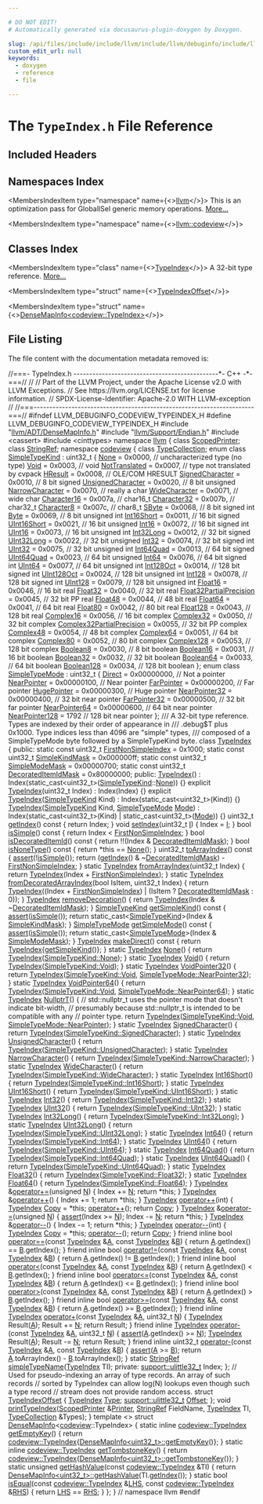 ```yaml
---

# DO NOT EDIT!
# Automatically generated via docusaurus-plugin-doxygen by Doxygen.

slug: /api/files/include/include/llvm/include/llvm/debuginfo/include/llvm/debuginfo/codeview/typeindex-h
custom_edit_url: null
keywords:
  - doxygen
  - reference
  - file

---
```





# The `TypeIndex.h` File Reference

<DoxygenPage pluginConfig={pluginConfig}>



## Included Headers

<IncludesList>
<IncludesListItem
  filePath="llvm/ADT/DenseMapInfo.h"
  permalink="/docs/api/files/include/include/llvm/include/llvm/adt/densemapinfo-h"
  isLocal="true" />
<IncludesListItem
  filePath="llvm/Support/Endian.h"
  permalink="/docs/api/files/include/include/llvm/include/llvm/support/endian-h"
  isLocal="true" />
<IncludesListItem
  filePath="cassert"
  permalink=""
  isLocal="false" />
<IncludesListItem
  filePath="cinttypes"
  permalink=""
  isLocal="false" />
</IncludesList>

## Namespaces Index

<MembersIndex>

<MembersIndexItem
  type="namespace"
  name={<><a href="/docs/api/namespaces/llvm">llvm</a></>}>
This is an optimization pass for GlobalISel generic memory operations. <a href="/docs/api/namespaces/llvm/#details">More...</a>
</MembersIndexItem>

<MembersIndexItem
  type="namespace"
  name={<><a href="/docs/api/namespaces/llvm/codeview">llvm::codeview</a></>}>
</MembersIndexItem>

</MembersIndex>

## Classes Index

<MembersIndex>

<MembersIndexItem
  type="class"
  name={<><a href="/docs/api/classes/llvm/codeview/typeindex">TypeIndex</a></>}>
A 32-bit type reference. <a href="/docs/api/classes/llvm/codeview/typeindex/#details">More...</a>
</MembersIndexItem>

<MembersIndexItem
  type="struct"
  name={<><a href="/docs/api/structs/llvm/codeview/typeindexoffset">TypeIndexOffset</a></>}>
</MembersIndexItem>

<MembersIndexItem
  type="struct"
  name={<><a href="/docs/api/structs/llvm/densemapinfo-c8d484646dba98501f9b84f048d66ace">DenseMapInfo&lt;codeview::TypeIndex&gt;</a></>}>
</MembersIndexItem>

</MembersIndex>


## File Listing

The file content with the documentation metadata removed is:

<ProgramListing>

<Link id="l00001" /><CodeLine lineNumber="1"><span class="doxyHighlightComment">//===- TypeIndex.h ----------------------------------------------&#42;- C++ -&#42;-===//</span></CodeLine>
<Link id="l00002" /><CodeLine lineNumber="2"><span class="doxyHighlightComment">//</span></CodeLine>
<Link id="l00003" /><CodeLine lineNumber="3"><span class="doxyHighlightComment">// Part of the LLVM Project, under the Apache License v2.0 with LLVM Exceptions.</span></CodeLine>
<Link id="l00004" /><CodeLine lineNumber="4"><span class="doxyHighlightComment">// See https://llvm.org/LICENSE.txt for license information.</span></CodeLine>
<Link id="l00005" /><CodeLine lineNumber="5"><span class="doxyHighlightComment">// SPDX-License-Identifier: Apache-2.0 WITH LLVM-exception</span></CodeLine>
<Link id="l00006" /><CodeLine lineNumber="6"><span class="doxyHighlightComment">//</span></CodeLine>
<Link id="l00007" /><CodeLine lineNumber="7"><span class="doxyHighlightComment">//===----------------------------------------------------------------------===//</span></CodeLine>
<Link id="l00008" /><CodeLine lineNumber="8"></CodeLine>
<Link id="l00009" /><CodeLine lineNumber="9"><span class="doxyHighlightPreprocessor">#ifndef LLVM&#95;DEBUGINFO&#95;CODEVIEW&#95;TYPEINDEX&#95;H</span></CodeLine>
<Link id="l00010" /><CodeLine lineNumber="10"><span class="doxyHighlightPreprocessor">#define LLVM&#95;DEBUGINFO&#95;CODEVIEW&#95;TYPEINDEX&#95;H</span></CodeLine>
<Link id="l00011" /><CodeLine lineNumber="11"></CodeLine>
<Link id="l00012" /><CodeLine lineNumber="12"><span class="doxyHighlightPreprocessor">#include &quot;<a href="/docs/api/files/include/include/llvm/include/llvm/adt/densemapinfo-h">llvm/ADT/DenseMapInfo.h</a>&quot;</span></CodeLine>
<Link id="l00013" /><CodeLine lineNumber="13"><span class="doxyHighlightPreprocessor">#include &quot;<a href="/docs/api/files/include/include/llvm/include/llvm/support/endian-h">llvm/Support/Endian.h</a>&quot;</span></CodeLine>
<Link id="l00014" /><CodeLine lineNumber="14"><span class="doxyHighlightPreprocessor">#include &lt;cassert&gt;</span></CodeLine>
<Link id="l00015" /><CodeLine lineNumber="15"><span class="doxyHighlightPreprocessor">#include &lt;cinttypes&gt;</span></CodeLine>
<Link id="l00016" /><CodeLine lineNumber="16"></CodeLine>
<Link id="l00017" /><CodeLine lineNumber="17"><span class="doxyHighlightKeyword">namespace </span><span class="doxyHighlight"><a href="/docs/api/namespaces/llvm">llvm</a> &#123;</span></CodeLine>
<Link id="l00018" /><CodeLine lineNumber="18"></CodeLine>
<Link id="l00019" /><CodeLine lineNumber="19"><span class="doxyHighlightKeyword">class </span><span class="doxyHighlight"><a href="/docs/api/classes/llvm/scopedprinter">ScopedPrinter</a>;</span></CodeLine>
<Link id="l00020" /><CodeLine lineNumber="20"><span class="doxyHighlightKeyword">class </span><span class="doxyHighlight"><a href="/docs/api/classes/llvm/stringref">StringRef</a>;</span></CodeLine>
<Link id="l00021" /><CodeLine lineNumber="21"></CodeLine>
<Link id="l00022" /><CodeLine lineNumber="22"><span class="doxyHighlightKeyword">namespace </span><span class="doxyHighlight"><a href="/docs/api/namespaces/llvm/codeview">codeview</a> &#123;</span></CodeLine>
<Link id="l00023" /><CodeLine lineNumber="23"></CodeLine>
<Link id="l00024" /><CodeLine lineNumber="24"><span class="doxyHighlightKeyword">class </span><span class="doxyHighlight"><a href="/docs/api/classes/llvm/codeview/typecollection">TypeCollection</a>;</span></CodeLine>
<Link id="l00025" /><CodeLine lineNumber="25"></CodeLine>
<Link id="l00026" /><CodeLine lineNumber="26" lineLink="/docs/api/namespaces/llvm/codeview/#a9cf141c9194799e2fa2d92de4c6e8ff0"><span class="doxyHighlightKeyword">enum class</span><span class="doxyHighlight"> <a href="/docs/api/namespaces/llvm/codeview/#a9cf141c9194799e2fa2d92de4c6e8ff0">SimpleTypeKind</a> : uint32&#95;t &#123;</span></CodeLine>
<Link id="l00027" /><CodeLine lineNumber="27" lineLink="/docs/api/namespaces/llvm/codeview/#a9cf141c9194799e2fa2d92de4c6e8ff0a6adf97f83acf6453d4a6a4b1070f3754"><span class="doxyHighlight">  <a href="/docs/api/namespaces/llvm/codeview/#a4e60e0c351f13aade28b451480c44e5aa6adf97f83acf6453d4a6a4b1070f3754">None</a> = 0x0000,          </span><span class="doxyHighlightComment">// uncharacterized type (no type)</span></CodeLine>
<Link id="l00028" /><CodeLine lineNumber="28" lineLink="/docs/api/namespaces/llvm/codeview/#a9cf141c9194799e2fa2d92de4c6e8ff0a81ceb48a978444906d80119200aa358d"><span class="doxyHighlight">  <a href="/docs/api/namespaces/llvm/codeview/#a9cf141c9194799e2fa2d92de4c6e8ff0a81ceb48a978444906d80119200aa358d">Void</a> = 0x0003,          </span><span class="doxyHighlightComment">// void</span></CodeLine>
<Link id="l00029" /><CodeLine lineNumber="29" lineLink="/docs/api/namespaces/llvm/codeview/#a9cf141c9194799e2fa2d92de4c6e8ff0af9ad30d1f465ed151dd54cfeac2c09ff"><span class="doxyHighlight">  <a href="/docs/api/namespaces/llvm/codeview/#a9cf141c9194799e2fa2d92de4c6e8ff0af9ad30d1f465ed151dd54cfeac2c09ff">NotTranslated</a> = 0x0007, </span><span class="doxyHighlightComment">// type not translated by cvpack</span></CodeLine>
<Link id="l00030" /><CodeLine lineNumber="30" lineLink="/docs/api/namespaces/llvm/codeview/#a9cf141c9194799e2fa2d92de4c6e8ff0ad861e22088ac2204369274eb062f34ed"><span class="doxyHighlight">  <a href="/docs/api/namespaces/llvm/codeview/#a9cf141c9194799e2fa2d92de4c6e8ff0ad861e22088ac2204369274eb062f34ed">HResult</a> = 0x0008,       </span><span class="doxyHighlightComment">// OLE/COM HRESULT</span></CodeLine>
<Link id="l00031" /><CodeLine lineNumber="31"></CodeLine>
<Link id="l00032" /><CodeLine lineNumber="32" lineLink="/docs/api/namespaces/llvm/codeview/#a9cf141c9194799e2fa2d92de4c6e8ff0a067e7e972da1751ac8a699cb28abf73f"><span class="doxyHighlight">  <a href="/docs/api/namespaces/llvm/codeview/#a9cf141c9194799e2fa2d92de4c6e8ff0a067e7e972da1751ac8a699cb28abf73f">SignedCharacter</a> = 0x0010,   </span><span class="doxyHighlightComment">// 8 bit signed</span></CodeLine>
<Link id="l00033" /><CodeLine lineNumber="33" lineLink="/docs/api/namespaces/llvm/codeview/#a9cf141c9194799e2fa2d92de4c6e8ff0a67bd2dd7142f89c9c679185f8ec100dc"><span class="doxyHighlight">  <a href="/docs/api/namespaces/llvm/codeview/#a9cf141c9194799e2fa2d92de4c6e8ff0a67bd2dd7142f89c9c679185f8ec100dc">UnsignedCharacter</a> = 0x0020, </span><span class="doxyHighlightComment">// 8 bit unsigned</span></CodeLine>
<Link id="l00034" /><CodeLine lineNumber="34" lineLink="/docs/api/namespaces/llvm/codeview/#a9cf141c9194799e2fa2d92de4c6e8ff0ab14654427bdd2fb8bffc9176c9cf307d"><span class="doxyHighlight">  <a href="/docs/api/namespaces/llvm/codeview/#a9cf141c9194799e2fa2d92de4c6e8ff0ab14654427bdd2fb8bffc9176c9cf307d">NarrowCharacter</a> = 0x0070,   </span><span class="doxyHighlightComment">// really a char</span></CodeLine>
<Link id="l00035" /><CodeLine lineNumber="35" lineLink="/docs/api/namespaces/llvm/codeview/#a9cf141c9194799e2fa2d92de4c6e8ff0a615eb16f961ec5095ff1c6ef68564431"><span class="doxyHighlight">  <a href="/docs/api/namespaces/llvm/codeview/#a9cf141c9194799e2fa2d92de4c6e8ff0a615eb16f961ec5095ff1c6ef68564431">WideCharacter</a> = 0x0071,     </span><span class="doxyHighlightComment">// wide char</span></CodeLine>
<Link id="l00036" /><CodeLine lineNumber="36" lineLink="/docs/api/namespaces/llvm/codeview/#a9cf141c9194799e2fa2d92de4c6e8ff0a1a8fd919b3ff75cf175311d6553ad5ac"><span class="doxyHighlight">  <a href="/docs/api/namespaces/llvm/codeview/#a9cf141c9194799e2fa2d92de4c6e8ff0a1a8fd919b3ff75cf175311d6553ad5ac">Character16</a> = 0x007a,       </span><span class="doxyHighlightComment">// char16&#95;t</span></CodeLine>
<Link id="l00037" /><CodeLine lineNumber="37" lineLink="/docs/api/namespaces/llvm/codeview/#a9cf141c9194799e2fa2d92de4c6e8ff0ae44c543adf64f1d4b6814f5e01ffb4bf"><span class="doxyHighlight">  <a href="/docs/api/namespaces/llvm/codeview/#a9cf141c9194799e2fa2d92de4c6e8ff0ae44c543adf64f1d4b6814f5e01ffb4bf">Character32</a> = 0x007b,       </span><span class="doxyHighlightComment">// char32&#95;t</span></CodeLine>
<Link id="l00038" /><CodeLine lineNumber="38" lineLink="/docs/api/namespaces/llvm/codeview/#a9cf141c9194799e2fa2d92de4c6e8ff0a8eab47c1eb392aa028ad0beadc778f4a"><span class="doxyHighlight">  <a href="/docs/api/namespaces/llvm/codeview/#a9cf141c9194799e2fa2d92de4c6e8ff0a8eab47c1eb392aa028ad0beadc778f4a">Character8</a> = 0x007c,        </span><span class="doxyHighlightComment">// char8&#95;t</span></CodeLine>
<Link id="l00039" /><CodeLine lineNumber="39"></CodeLine>
<Link id="l00040" /><CodeLine lineNumber="40" lineLink="/docs/api/namespaces/llvm/codeview/#a9cf141c9194799e2fa2d92de4c6e8ff0a7e76fb67fc7b4cb0004bc45f2bd92723"><span class="doxyHighlight">  <a href="/docs/api/namespaces/llvm/codeview/#a9cf141c9194799e2fa2d92de4c6e8ff0a7e76fb67fc7b4cb0004bc45f2bd92723">SByte</a> = 0x0068,       </span><span class="doxyHighlightComment">// 8 bit signed int</span></CodeLine>
<Link id="l00041" /><CodeLine lineNumber="41" lineLink="/docs/api/namespaces/llvm/codeview/#a9cf141c9194799e2fa2d92de4c6e8ff0aa245c3230debe5c956484ecc6fa93877"><span class="doxyHighlight">  <a href="/docs/api/namespaces/llvm/codeview/#a9cf141c9194799e2fa2d92de4c6e8ff0aa245c3230debe5c956484ecc6fa93877">Byte</a> = 0x0069,        </span><span class="doxyHighlightComment">// 8 bit unsigned int</span></CodeLine>
<Link id="l00042" /><CodeLine lineNumber="42" lineLink="/docs/api/namespaces/llvm/codeview/#a9cf141c9194799e2fa2d92de4c6e8ff0a3df1f370f51c6d2de3a2c57f5604a514"><span class="doxyHighlight">  <a href="/docs/api/namespaces/llvm/codeview/#a9cf141c9194799e2fa2d92de4c6e8ff0a3df1f370f51c6d2de3a2c57f5604a514">Int16Short</a> = 0x0011,  </span><span class="doxyHighlightComment">// 16 bit signed</span></CodeLine>
<Link id="l00043" /><CodeLine lineNumber="43" lineLink="/docs/api/namespaces/llvm/codeview/#a9cf141c9194799e2fa2d92de4c6e8ff0a59dc9f788c9559d4c8cea60d84002c60"><span class="doxyHighlight">  <a href="/docs/api/namespaces/llvm/codeview/#a9cf141c9194799e2fa2d92de4c6e8ff0a59dc9f788c9559d4c8cea60d84002c60">UInt16Short</a> = 0x0021, </span><span class="doxyHighlightComment">// 16 bit unsigned</span></CodeLine>
<Link id="l00044" /><CodeLine lineNumber="44" lineLink="/docs/api/namespaces/llvm/codeview/#a9cf141c9194799e2fa2d92de4c6e8ff0a39bc2ae44b184207f560ff8619823208"><span class="doxyHighlight">  <a href="/docs/api/namespaces/llvm/codeview/#a747205569fe3391e3d051822f17c6df3a39bc2ae44b184207f560ff8619823208">Int16</a> = 0x0072,       </span><span class="doxyHighlightComment">// 16 bit signed int</span></CodeLine>
<Link id="l00045" /><CodeLine lineNumber="45" lineLink="/docs/api/namespaces/llvm/codeview/#a9cf141c9194799e2fa2d92de4c6e8ff0a8bd950a9d7779b83f5c30046c9aaf1cf"><span class="doxyHighlight">  <a href="/docs/api/namespaces/llvm/codeview/#a747205569fe3391e3d051822f17c6df3a8bd950a9d7779b83f5c30046c9aaf1cf">UInt16</a> = 0x0073,      </span><span class="doxyHighlightComment">// 16 bit unsigned int</span></CodeLine>
<Link id="l00046" /><CodeLine lineNumber="46" lineLink="/docs/api/namespaces/llvm/codeview/#a9cf141c9194799e2fa2d92de4c6e8ff0aa6bb6b57ff24796e4000d4d338387868"><span class="doxyHighlight">  <a href="/docs/api/namespaces/llvm/codeview/#a9cf141c9194799e2fa2d92de4c6e8ff0aa6bb6b57ff24796e4000d4d338387868">Int32Long</a> = 0x0012,   </span><span class="doxyHighlightComment">// 32 bit signed</span></CodeLine>
<Link id="l00047" /><CodeLine lineNumber="47" lineLink="/docs/api/namespaces/llvm/codeview/#a9cf141c9194799e2fa2d92de4c6e8ff0ad431840316a4aecfe64d579cea683a15"><span class="doxyHighlight">  <a href="/docs/api/namespaces/llvm/codeview/#a9cf141c9194799e2fa2d92de4c6e8ff0ad431840316a4aecfe64d579cea683a15">UInt32Long</a> = 0x0022,  </span><span class="doxyHighlightComment">// 32 bit unsigned</span></CodeLine>
<Link id="l00048" /><CodeLine lineNumber="48" lineLink="/docs/api/namespaces/llvm/codeview/#a9cf141c9194799e2fa2d92de4c6e8ff0ac06129f6e6e15c09328365e553f1dc31"><span class="doxyHighlight">  <a href="/docs/api/namespaces/llvm/codeview/#a747205569fe3391e3d051822f17c6df3ac06129f6e6e15c09328365e553f1dc31">Int32</a> = 0x0074,       </span><span class="doxyHighlightComment">// 32 bit signed int</span></CodeLine>
<Link id="l00049" /><CodeLine lineNumber="49" lineLink="/docs/api/namespaces/llvm/codeview/#a9cf141c9194799e2fa2d92de4c6e8ff0ae7956ed7be1c5025a27ed3cb42a396bd"><span class="doxyHighlight">  <a href="/docs/api/namespaces/llvm/codeview/#a747205569fe3391e3d051822f17c6df3ae7956ed7be1c5025a27ed3cb42a396bd">UInt32</a> = 0x0075,      </span><span class="doxyHighlightComment">// 32 bit unsigned int</span></CodeLine>
<Link id="l00050" /><CodeLine lineNumber="50" lineLink="/docs/api/namespaces/llvm/codeview/#a9cf141c9194799e2fa2d92de4c6e8ff0a1b4399198f4424ef17518b80aa61e3bf"><span class="doxyHighlight">  <a href="/docs/api/namespaces/llvm/codeview/#a9cf141c9194799e2fa2d92de4c6e8ff0a1b4399198f4424ef17518b80aa61e3bf">Int64Quad</a> = 0x0013,   </span><span class="doxyHighlightComment">// 64 bit signed</span></CodeLine>
<Link id="l00051" /><CodeLine lineNumber="51" lineLink="/docs/api/namespaces/llvm/codeview/#a9cf141c9194799e2fa2d92de4c6e8ff0af822fdbae327bd6afb6b20bd212db06f"><span class="doxyHighlight">  <a href="/docs/api/namespaces/llvm/codeview/#a9cf141c9194799e2fa2d92de4c6e8ff0af822fdbae327bd6afb6b20bd212db06f">UInt64Quad</a> = 0x0023,  </span><span class="doxyHighlightComment">// 64 bit unsigned</span></CodeLine>
<Link id="l00052" /><CodeLine lineNumber="52" lineLink="/docs/api/namespaces/llvm/codeview/#a9cf141c9194799e2fa2d92de4c6e8ff0afbde23b11d7e59af7828e81144c8b487"><span class="doxyHighlight">  <a href="/docs/api/namespaces/llvm/codeview/#a9cf141c9194799e2fa2d92de4c6e8ff0afbde23b11d7e59af7828e81144c8b487">Int64</a> = 0x0076,       </span><span class="doxyHighlightComment">// 64 bit signed int</span></CodeLine>
<Link id="l00053" /><CodeLine lineNumber="53" lineLink="/docs/api/namespaces/llvm/codeview/#a9cf141c9194799e2fa2d92de4c6e8ff0aaf71234725f0470ccf993e263a8b820a"><span class="doxyHighlight">  <a href="/docs/api/namespaces/llvm/codeview/#a9cf141c9194799e2fa2d92de4c6e8ff0aaf71234725f0470ccf993e263a8b820a">UInt64</a> = 0x0077,      </span><span class="doxyHighlightComment">// 64 bit unsigned int</span></CodeLine>
<Link id="l00054" /><CodeLine lineNumber="54" lineLink="/docs/api/namespaces/llvm/codeview/#a9cf141c9194799e2fa2d92de4c6e8ff0a0f35e518dfdd0896ba935e5157f4f872"><span class="doxyHighlight">  <a href="/docs/api/namespaces/llvm/codeview/#a9cf141c9194799e2fa2d92de4c6e8ff0a0f35e518dfdd0896ba935e5157f4f872">Int128Oct</a> = 0x0014,   </span><span class="doxyHighlightComment">// 128 bit signed int</span></CodeLine>
<Link id="l00055" /><CodeLine lineNumber="55" lineLink="/docs/api/namespaces/llvm/codeview/#a9cf141c9194799e2fa2d92de4c6e8ff0aa25048391b45f2ba9c092d4e7419815e"><span class="doxyHighlight">  <a href="/docs/api/namespaces/llvm/codeview/#a9cf141c9194799e2fa2d92de4c6e8ff0aa25048391b45f2ba9c092d4e7419815e">UInt128Oct</a> = 0x0024,  </span><span class="doxyHighlightComment">// 128 bit unsigned int</span></CodeLine>
<Link id="l00056" /><CodeLine lineNumber="56" lineLink="/docs/api/namespaces/llvm/codeview/#a9cf141c9194799e2fa2d92de4c6e8ff0a2af2c985007d8168454cefe7838798a7"><span class="doxyHighlight">  <a href="/docs/api/namespaces/llvm/codeview/#a9cf141c9194799e2fa2d92de4c6e8ff0a2af2c985007d8168454cefe7838798a7">Int128</a> = 0x0078,      </span><span class="doxyHighlightComment">// 128 bit signed int</span></CodeLine>
<Link id="l00057" /><CodeLine lineNumber="57" lineLink="/docs/api/namespaces/llvm/codeview/#a9cf141c9194799e2fa2d92de4c6e8ff0a577b8e649cdc5d5e8cbb2a7accde778c"><span class="doxyHighlight">  <a href="/docs/api/namespaces/llvm/codeview/#a9cf141c9194799e2fa2d92de4c6e8ff0a577b8e649cdc5d5e8cbb2a7accde778c">UInt128</a> = 0x0079,     </span><span class="doxyHighlightComment">// 128 bit unsigned int</span></CodeLine>
<Link id="l00058" /><CodeLine lineNumber="58"></CodeLine>
<Link id="l00059" /><CodeLine lineNumber="59" lineLink="/docs/api/namespaces/llvm/codeview/#a9cf141c9194799e2fa2d92de4c6e8ff0a26e6ed77470c6f2f830ecf874e6c0d55"><span class="doxyHighlight">  <a href="/docs/api/namespaces/llvm/codeview/#a9cf141c9194799e2fa2d92de4c6e8ff0a26e6ed77470c6f2f830ecf874e6c0d55">Float16</a> = 0x0046,                 </span><span class="doxyHighlightComment">// 16 bit real</span></CodeLine>
<Link id="l00060" /><CodeLine lineNumber="60" lineLink="/docs/api/namespaces/llvm/codeview/#a9cf141c9194799e2fa2d92de4c6e8ff0a166495adc0d0f53bee6baecc577f5204"><span class="doxyHighlight">  <a href="/docs/api/namespaces/llvm/codeview/#a9cf141c9194799e2fa2d92de4c6e8ff0a166495adc0d0f53bee6baecc577f5204">Float32</a> = 0x0040,                 </span><span class="doxyHighlightComment">// 32 bit real</span></CodeLine>
<Link id="l00061" /><CodeLine lineNumber="61" lineLink="/docs/api/namespaces/llvm/codeview/#a9cf141c9194799e2fa2d92de4c6e8ff0a24049be2051cb0db22f6fd0d05335d98"><span class="doxyHighlight">  <a href="/docs/api/namespaces/llvm/codeview/#a9cf141c9194799e2fa2d92de4c6e8ff0a24049be2051cb0db22f6fd0d05335d98">Float32PartialPrecision</a> = 0x0045, </span><span class="doxyHighlightComment">// 32 bit PP real</span></CodeLine>
<Link id="l00062" /><CodeLine lineNumber="62" lineLink="/docs/api/namespaces/llvm/codeview/#a9cf141c9194799e2fa2d92de4c6e8ff0a93c13843a0587f0cc89e30b1975dd815"><span class="doxyHighlight">  <a href="/docs/api/namespaces/llvm/codeview/#a9cf141c9194799e2fa2d92de4c6e8ff0a93c13843a0587f0cc89e30b1975dd815">Float48</a> = 0x0044,                 </span><span class="doxyHighlightComment">// 48 bit real</span></CodeLine>
<Link id="l00063" /><CodeLine lineNumber="63" lineLink="/docs/api/namespaces/llvm/codeview/#a9cf141c9194799e2fa2d92de4c6e8ff0ad2b556d8a8f5c8ac323f51a4b82e79a0"><span class="doxyHighlight">  <a href="/docs/api/namespaces/llvm/codeview/#a9cf141c9194799e2fa2d92de4c6e8ff0ad2b556d8a8f5c8ac323f51a4b82e79a0">Float64</a> = 0x0041,                 </span><span class="doxyHighlightComment">// 64 bit real</span></CodeLine>
<Link id="l00064" /><CodeLine lineNumber="64" lineLink="/docs/api/namespaces/llvm/codeview/#a9cf141c9194799e2fa2d92de4c6e8ff0a79be58cb7c8c7d476b945d17da96b579"><span class="doxyHighlight">  <a href="/docs/api/namespaces/llvm/codeview/#a9cf141c9194799e2fa2d92de4c6e8ff0a79be58cb7c8c7d476b945d17da96b579">Float80</a> = 0x0042,                 </span><span class="doxyHighlightComment">// 80 bit real</span></CodeLine>
<Link id="l00065" /><CodeLine lineNumber="65" lineLink="/docs/api/namespaces/llvm/codeview/#a9cf141c9194799e2fa2d92de4c6e8ff0ae74f68ddb36c1ed379de92ae3b589d34"><span class="doxyHighlight">  <a href="/docs/api/namespaces/llvm/codeview/#a9cf141c9194799e2fa2d92de4c6e8ff0ae74f68ddb36c1ed379de92ae3b589d34">Float128</a> = 0x0043,                </span><span class="doxyHighlightComment">// 128 bit real</span></CodeLine>
<Link id="l00066" /><CodeLine lineNumber="66"></CodeLine>
<Link id="l00067" /><CodeLine lineNumber="67" lineLink="/docs/api/namespaces/llvm/codeview/#a9cf141c9194799e2fa2d92de4c6e8ff0a52620ebbb998bb6f0aeaa5b126e391aa"><span class="doxyHighlight">  <a href="/docs/api/namespaces/llvm/codeview/#a9cf141c9194799e2fa2d92de4c6e8ff0a52620ebbb998bb6f0aeaa5b126e391aa">Complex16</a> = 0x0056,                 </span><span class="doxyHighlightComment">// 16 bit complex</span></CodeLine>
<Link id="l00068" /><CodeLine lineNumber="68" lineLink="/docs/api/namespaces/llvm/codeview/#a9cf141c9194799e2fa2d92de4c6e8ff0a2ef2a9d5fdeebb762c9b0bc85c533ba1"><span class="doxyHighlight">  <a href="/docs/api/namespaces/llvm/codeview/#a9cf141c9194799e2fa2d92de4c6e8ff0a2ef2a9d5fdeebb762c9b0bc85c533ba1">Complex32</a> = 0x0050,                 </span><span class="doxyHighlightComment">// 32 bit complex</span></CodeLine>
<Link id="l00069" /><CodeLine lineNumber="69" lineLink="/docs/api/namespaces/llvm/codeview/#a9cf141c9194799e2fa2d92de4c6e8ff0a81d9ca073e6149fa6d82d8104224cbff"><span class="doxyHighlight">  <a href="/docs/api/namespaces/llvm/codeview/#a9cf141c9194799e2fa2d92de4c6e8ff0a81d9ca073e6149fa6d82d8104224cbff">Complex32PartialPrecision</a> = 0x0055, </span><span class="doxyHighlightComment">// 32 bit PP complex</span></CodeLine>
<Link id="l00070" /><CodeLine lineNumber="70" lineLink="/docs/api/namespaces/llvm/codeview/#a9cf141c9194799e2fa2d92de4c6e8ff0acf11821eb9dfc919d9af9d80470d7374"><span class="doxyHighlight">  <a href="/docs/api/namespaces/llvm/codeview/#a9cf141c9194799e2fa2d92de4c6e8ff0acf11821eb9dfc919d9af9d80470d7374">Complex48</a> = 0x0054,                 </span><span class="doxyHighlightComment">// 48 bit complex</span></CodeLine>
<Link id="l00071" /><CodeLine lineNumber="71" lineLink="/docs/api/namespaces/llvm/codeview/#a9cf141c9194799e2fa2d92de4c6e8ff0ad966dd0f6dc22b834b636fb9df4b756a"><span class="doxyHighlight">  <a href="/docs/api/namespaces/llvm/codeview/#a9cf141c9194799e2fa2d92de4c6e8ff0ad966dd0f6dc22b834b636fb9df4b756a">Complex64</a> = 0x0051,                 </span><span class="doxyHighlightComment">// 64 bit complex</span></CodeLine>
<Link id="l00072" /><CodeLine lineNumber="72" lineLink="/docs/api/namespaces/llvm/codeview/#a9cf141c9194799e2fa2d92de4c6e8ff0af7112bb4654b1382acbc2a727b2e16a5"><span class="doxyHighlight">  <a href="/docs/api/namespaces/llvm/codeview/#a9cf141c9194799e2fa2d92de4c6e8ff0af7112bb4654b1382acbc2a727b2e16a5">Complex80</a> = 0x0052,                 </span><span class="doxyHighlightComment">// 80 bit complex</span></CodeLine>
<Link id="l00073" /><CodeLine lineNumber="73" lineLink="/docs/api/namespaces/llvm/codeview/#a9cf141c9194799e2fa2d92de4c6e8ff0aee63a91375f038924d9671f9fec7059b"><span class="doxyHighlight">  <a href="/docs/api/namespaces/llvm/codeview/#a9cf141c9194799e2fa2d92de4c6e8ff0aee63a91375f038924d9671f9fec7059b">Complex128</a> = 0x0053,                </span><span class="doxyHighlightComment">// 128 bit complex</span></CodeLine>
<Link id="l00074" /><CodeLine lineNumber="74"></CodeLine>
<Link id="l00075" /><CodeLine lineNumber="75" lineLink="/docs/api/namespaces/llvm/codeview/#a9cf141c9194799e2fa2d92de4c6e8ff0a1765d6985f810a03b9fe55f88a229806"><span class="doxyHighlight">  <a href="/docs/api/namespaces/llvm/codeview/#a9cf141c9194799e2fa2d92de4c6e8ff0a1765d6985f810a03b9fe55f88a229806">Boolean8</a> = 0x0030,   </span><span class="doxyHighlightComment">// 8 bit boolean</span></CodeLine>
<Link id="l00076" /><CodeLine lineNumber="76" lineLink="/docs/api/namespaces/llvm/codeview/#a9cf141c9194799e2fa2d92de4c6e8ff0a0579b7f631dc5f934bae30d05c13564b"><span class="doxyHighlight">  <a href="/docs/api/namespaces/llvm/codeview/#a9cf141c9194799e2fa2d92de4c6e8ff0a0579b7f631dc5f934bae30d05c13564b">Boolean16</a> = 0x0031,  </span><span class="doxyHighlightComment">// 16 bit boolean</span></CodeLine>
<Link id="l00077" /><CodeLine lineNumber="77" lineLink="/docs/api/namespaces/llvm/codeview/#a9cf141c9194799e2fa2d92de4c6e8ff0abd8465c30924b33fa34ee6f14d69fef9"><span class="doxyHighlight">  <a href="/docs/api/namespaces/llvm/codeview/#a9cf141c9194799e2fa2d92de4c6e8ff0abd8465c30924b33fa34ee6f14d69fef9">Boolean32</a> = 0x0032,  </span><span class="doxyHighlightComment">// 32 bit boolean</span></CodeLine>
<Link id="l00078" /><CodeLine lineNumber="78" lineLink="/docs/api/namespaces/llvm/codeview/#a9cf141c9194799e2fa2d92de4c6e8ff0ad046ecdb5d8369142de0e5662bcb87a3"><span class="doxyHighlight">  <a href="/docs/api/namespaces/llvm/codeview/#a9cf141c9194799e2fa2d92de4c6e8ff0ad046ecdb5d8369142de0e5662bcb87a3">Boolean64</a> = 0x0033,  </span><span class="doxyHighlightComment">// 64 bit boolean</span></CodeLine>
<Link id="l00079" /><CodeLine lineNumber="79" lineLink="/docs/api/namespaces/llvm/codeview/#a9cf141c9194799e2fa2d92de4c6e8ff0ab9962d18e5a75035a15ffa4016aebe32"><span class="doxyHighlight">  <a href="/docs/api/namespaces/llvm/codeview/#a9cf141c9194799e2fa2d92de4c6e8ff0ab9962d18e5a75035a15ffa4016aebe32">Boolean128</a> = 0x0034, </span><span class="doxyHighlightComment">// 128 bit boolean</span></CodeLine>
<Link id="l00080" /><CodeLine lineNumber="80"><span class="doxyHighlight">&#125;;</span></CodeLine>
<Link id="l00081" /><CodeLine lineNumber="81"></CodeLine>
<Link id="l00082" /><CodeLine lineNumber="82" lineLink="/docs/api/namespaces/llvm/codeview/#a9a5c54ae452fcc89ddc0c8d9b7b46caa"><span class="doxyHighlightKeyword">enum class</span><span class="doxyHighlight"> <a href="/docs/api/namespaces/llvm/codeview/#a9a5c54ae452fcc89ddc0c8d9b7b46caa">SimpleTypeMode</a> : uint32&#95;t &#123;</span></CodeLine>
<Link id="l00083" /><CodeLine lineNumber="83" lineLink="/docs/api/namespaces/llvm/codeview/#a9a5c54ae452fcc89ddc0c8d9b7b46caaafd1dd0c603be8170f9eae0be9f2f6afb"><span class="doxyHighlight">  <a href="/docs/api/namespaces/llvm/codeview/#a9a5c54ae452fcc89ddc0c8d9b7b46caaafd1dd0c603be8170f9eae0be9f2f6afb">Direct</a> = 0x00000000,        </span><span class="doxyHighlightComment">// Not a pointer</span></CodeLine>
<Link id="l00084" /><CodeLine lineNumber="84" lineLink="/docs/api/namespaces/llvm/codeview/#a9a5c54ae452fcc89ddc0c8d9b7b46caaa02027bfdc30a94b3403f55272734cfa6"><span class="doxyHighlight">  <a href="/docs/api/namespaces/llvm/codeview/#a9a5c54ae452fcc89ddc0c8d9b7b46caaa02027bfdc30a94b3403f55272734cfa6">NearPointer</a> = 0x00000100,   </span><span class="doxyHighlightComment">// Near pointer</span></CodeLine>
<Link id="l00085" /><CodeLine lineNumber="85" lineLink="/docs/api/namespaces/llvm/codeview/#a9a5c54ae452fcc89ddc0c8d9b7b46caaa50b45f9cd686e534d40ffce8247c33de"><span class="doxyHighlight">  <a href="/docs/api/namespaces/llvm/codeview/#a9a5c54ae452fcc89ddc0c8d9b7b46caaa50b45f9cd686e534d40ffce8247c33de">FarPointer</a> = 0x00000200,    </span><span class="doxyHighlightComment">// Far pointer</span></CodeLine>
<Link id="l00086" /><CodeLine lineNumber="86" lineLink="/docs/api/namespaces/llvm/codeview/#a9a5c54ae452fcc89ddc0c8d9b7b46caaaae71736521fce2dc51ce0fe09f468f3b"><span class="doxyHighlight">  <a href="/docs/api/namespaces/llvm/codeview/#a9a5c54ae452fcc89ddc0c8d9b7b46caaaae71736521fce2dc51ce0fe09f468f3b">HugePointer</a> = 0x00000300,   </span><span class="doxyHighlightComment">// Huge pointer</span></CodeLine>
<Link id="l00087" /><CodeLine lineNumber="87" lineLink="/docs/api/namespaces/llvm/codeview/#a9a5c54ae452fcc89ddc0c8d9b7b46caaadc6b5357b616d34a07d679a56ad90aba"><span class="doxyHighlight">  <a href="/docs/api/namespaces/llvm/codeview/#a9a5c54ae452fcc89ddc0c8d9b7b46caaadc6b5357b616d34a07d679a56ad90aba">NearPointer32</a> = 0x00000400, </span><span class="doxyHighlightComment">// 32 bit near pointer</span></CodeLine>
<Link id="l00088" /><CodeLine lineNumber="88" lineLink="/docs/api/namespaces/llvm/codeview/#a9a5c54ae452fcc89ddc0c8d9b7b46caaa88173e475c2c0f2897927bf66c470336"><span class="doxyHighlight">  <a href="/docs/api/namespaces/llvm/codeview/#a9a5c54ae452fcc89ddc0c8d9b7b46caaa88173e475c2c0f2897927bf66c470336">FarPointer32</a> = 0x00000500,  </span><span class="doxyHighlightComment">// 32 bit far pointer</span></CodeLine>
<Link id="l00089" /><CodeLine lineNumber="89" lineLink="/docs/api/namespaces/llvm/codeview/#a9a5c54ae452fcc89ddc0c8d9b7b46caaa6b5cf2c011b307b6427f284c7423a769"><span class="doxyHighlight">  <a href="/docs/api/namespaces/llvm/codeview/#a9a5c54ae452fcc89ddc0c8d9b7b46caaa6b5cf2c011b307b6427f284c7423a769">NearPointer64</a> = 0x00000600, </span><span class="doxyHighlightComment">// 64 bit near pointer</span></CodeLine>
<Link id="l00090" /><CodeLine lineNumber="90" lineLink="/docs/api/namespaces/llvm/codeview/#a9a5c54ae452fcc89ddc0c8d9b7b46caaa9290f95435c323f951e081836e89f2e4"><span class="doxyHighlight">  <a href="/docs/api/namespaces/llvm/codeview/#a9a5c54ae452fcc89ddc0c8d9b7b46caaa9290f95435c323f951e081836e89f2e4">NearPointer128</a> = 1792 </span><span class="doxyHighlightComment">// 128 bit near pointer</span></CodeLine>
<Link id="l00091" /><CodeLine lineNumber="91"><span class="doxyHighlight">&#125;;</span></CodeLine>
<Link id="l00092" /><CodeLine lineNumber="92"></CodeLine>
<Link id="l00093" /><CodeLine lineNumber="93"><span class="doxyHighlightComment">/// A 32-bit type reference. Types are indexed by their order of appearance in</span></CodeLine>
<Link id="l00094" /><CodeLine lineNumber="94"><span class="doxyHighlightComment">/// .debug$T plus 0x1000. Type indices less than 4096 are &quot;simple&quot; types,</span></CodeLine>
<Link id="l00095" /><CodeLine lineNumber="95"><span class="doxyHighlightComment">/// composed of a SimpleTypeMode byte followed by a SimpleTypeKind byte.</span></CodeLine>
<Link id="l00096" /><CodeLine lineNumber="96" lineLink="/docs/api/classes/llvm/codeview/typeindex"><span class="doxyHighlightKeyword">class </span><span class="doxyHighlight"><a href="/docs/api/classes/llvm/codeview/typeindex/#afeba58b60569fc644dac0a1db9f69994">TypeIndex</a> &#123;</span></CodeLine>
<Link id="l00097" /><CodeLine lineNumber="97"><span class="doxyHighlightKeyword">public</span><span class="doxyHighlight">:</span></CodeLine>
<Link id="l00098" /><CodeLine lineNumber="98" lineLink="/docs/api/classes/llvm/codeview/typeindex/#a79c2f8f476f8287d14a1c154d9eae2e7"><span class="doxyHighlight">  </span><span class="doxyHighlightKeyword">static</span><span class="doxyHighlight"> </span><span class="doxyHighlightKeyword">const</span><span class="doxyHighlight"> uint32&#95;t <a href="/docs/api/classes/llvm/codeview/typeindex/#a79c2f8f476f8287d14a1c154d9eae2e7">FirstNonSimpleIndex</a> = 0x1000;</span></CodeLine>
<Link id="l00099" /><CodeLine lineNumber="99" lineLink="/docs/api/classes/llvm/codeview/typeindex/#a2c8460809d68c3a35c837cff22e55116"><span class="doxyHighlight">  </span><span class="doxyHighlightKeyword">static</span><span class="doxyHighlight"> </span><span class="doxyHighlightKeyword">const</span><span class="doxyHighlight"> uint32&#95;t <a href="/docs/api/classes/llvm/codeview/typeindex/#a2c8460809d68c3a35c837cff22e55116">SimpleKindMask</a> = 0x000000ff;</span></CodeLine>
<Link id="l00100" /><CodeLine lineNumber="100" lineLink="/docs/api/classes/llvm/codeview/typeindex/#ab83d4e8319be97df43ef3cddec23e2dc"><span class="doxyHighlight">  </span><span class="doxyHighlightKeyword">static</span><span class="doxyHighlight"> </span><span class="doxyHighlightKeyword">const</span><span class="doxyHighlight"> uint32&#95;t <a href="/docs/api/classes/llvm/codeview/typeindex/#ab83d4e8319be97df43ef3cddec23e2dc">SimpleModeMask</a> = 0x00000700;</span></CodeLine>
<Link id="l00101" /><CodeLine lineNumber="101" lineLink="/docs/api/classes/llvm/codeview/typeindex/#a8e880c57231e3651c5ef991ef36aecfe"><span class="doxyHighlight">  </span><span class="doxyHighlightKeyword">static</span><span class="doxyHighlight"> </span><span class="doxyHighlightKeyword">const</span><span class="doxyHighlight"> uint32&#95;t <a href="/docs/api/classes/llvm/codeview/typeindex/#a8e880c57231e3651c5ef991ef36aecfe">DecoratedItemIdMask</a> = 0x80000000;</span></CodeLine>
<Link id="l00102" /><CodeLine lineNumber="102"></CodeLine>
<Link id="l00103" /><CodeLine lineNumber="103"><span class="doxyHighlightKeyword">public</span><span class="doxyHighlight">:</span></CodeLine>
<Link id="l00104" /><CodeLine lineNumber="104" lineLink="/docs/api/classes/llvm/codeview/typeindex/#afeba58b60569fc644dac0a1db9f69994"><span class="doxyHighlight">  <a href="/docs/api/classes/llvm/codeview/typeindex/#afeba58b60569fc644dac0a1db9f69994">TypeIndex</a>() : Index(static&#95;cast&lt;uint32&#95;t&gt;(<a href="/docs/api/namespaces/llvm/codeview/#a9cf141c9194799e2fa2d92de4c6e8ff0">SimpleTypeKind</a>::<a href="/docs/api/classes/llvm/codeview/typeindex/#a2d9a88c5d445b0e9d7299c3e4a7ca9a5">None</a>)) &#123;&#125;</span></CodeLine>
<Link id="l00105" /><CodeLine lineNumber="105" lineLink="/docs/api/classes/llvm/codeview/typeindex/#ad58a79f805c71501d477368fa8d45a96"><span class="doxyHighlight">  </span><span class="doxyHighlightKeyword">explicit</span><span class="doxyHighlight"> <a href="/docs/api/classes/llvm/codeview/typeindex/#ad58a79f805c71501d477368fa8d45a96">TypeIndex</a>(uint32&#95;t Index) : Index(Index) &#123;&#125;</span></CodeLine>
<Link id="l00106" /><CodeLine lineNumber="106" lineLink="/docs/api/classes/llvm/codeview/typeindex/#aea075cbcb6c7c9fd3bab779149744e66"><span class="doxyHighlight">  </span><span class="doxyHighlightKeyword">explicit</span><span class="doxyHighlight"> <a href="/docs/api/classes/llvm/codeview/typeindex/#aea075cbcb6c7c9fd3bab779149744e66">TypeIndex</a>(<a href="/docs/api/namespaces/llvm/codeview/#a9cf141c9194799e2fa2d92de4c6e8ff0">SimpleTypeKind</a> Kind)</span></CodeLine>
<Link id="l00107" /><CodeLine lineNumber="107"><span class="doxyHighlight">      : Index(static&#95;cast&lt;uint32&#95;t&gt;(Kind)) &#123;&#125;</span></CodeLine>
<Link id="l00108" /><CodeLine lineNumber="108" lineLink="/docs/api/classes/llvm/codeview/typeindex/#a9b2b4ffb1b87b8ed16ab9c16cf645892"><span class="doxyHighlight">  <a href="/docs/api/classes/llvm/codeview/typeindex/#a9b2b4ffb1b87b8ed16ab9c16cf645892">TypeIndex</a>(<a href="/docs/api/namespaces/llvm/codeview/#a9cf141c9194799e2fa2d92de4c6e8ff0">SimpleTypeKind</a> Kind, <a href="/docs/api/namespaces/llvm/codeview/#a9a5c54ae452fcc89ddc0c8d9b7b46caa">SimpleTypeMode</a> <a href="/docs/api/files/lib/lib/codegen/regallocevictionadvisor-cpp/#aef71c4b21823f236e70cc6d62375adcd">Mode</a>)</span></CodeLine>
<Link id="l00109" /><CodeLine lineNumber="109"><span class="doxyHighlight">      : Index(static&#95;cast&lt;uint32&#95;t&gt;(Kind) | static&#95;cast&lt;uint32&#95;t&gt;(<a href="/docs/api/files/lib/lib/codegen/regallocevictionadvisor-cpp/#aef71c4b21823f236e70cc6d62375adcd">Mode</a>)) &#123;&#125;</span></CodeLine>
<Link id="l00110" /><CodeLine lineNumber="110"></CodeLine>
<Link id="l00111" /><CodeLine lineNumber="111" lineLink="/docs/api/classes/llvm/codeview/typeindex/#abf33a9b90a30d17ecb3c53b2920cc5b1"><span class="doxyHighlight">  uint32&#95;t <a href="/docs/api/classes/llvm/codeview/typeindex/#abf33a9b90a30d17ecb3c53b2920cc5b1">getIndex</a>()</span><span class="doxyHighlightKeyword"> const </span><span class="doxyHighlight">&#123; </span><span class="doxyHighlightKeywordFlow">return</span><span class="doxyHighlight"> Index; &#125;</span></CodeLine>
<Link id="l00112" /><CodeLine lineNumber="112" lineLink="/docs/api/classes/llvm/codeview/typeindex/#a3edbd76e646891e82baafc4b0bece0de"><span class="doxyHighlight">  </span><span class="doxyHighlightKeywordType">void</span><span class="doxyHighlight"> <a href="/docs/api/classes/llvm/codeview/typeindex/#a3edbd76e646891e82baafc4b0bece0de">setIndex</a>(uint32&#95;t <a href="/docs/api/files/lib/lib/support/md5-cpp/#ac0eafdc9ee161b71e7af98af736952fd">I</a>) &#123; Index = <a href="/docs/api/files/lib/lib/support/md5-cpp/#ac0eafdc9ee161b71e7af98af736952fd">I</a>; &#125;</span></CodeLine>
<Link id="l00113" /><CodeLine lineNumber="113" lineLink="/docs/api/classes/llvm/codeview/typeindex/#a405aadbe59614b6be8cfbcd0f3b4ac2a"><span class="doxyHighlight">  </span><span class="doxyHighlightKeywordType">bool</span><span class="doxyHighlight"> <a href="/docs/api/classes/llvm/codeview/typeindex/#a405aadbe59614b6be8cfbcd0f3b4ac2a">isSimple</a>()</span><span class="doxyHighlightKeyword"> const </span><span class="doxyHighlight">&#123; </span><span class="doxyHighlightKeywordFlow">return</span><span class="doxyHighlight"> Index &lt; <a href="/docs/api/classes/llvm/codeview/typeindex/#a79c2f8f476f8287d14a1c154d9eae2e7">FirstNonSimpleIndex</a>; &#125;</span></CodeLine>
<Link id="l00114" /><CodeLine lineNumber="114" lineLink="/docs/api/classes/llvm/codeview/typeindex/#a05b7ce42532774b762ea0fe150d0b0dd"><span class="doxyHighlight">  </span><span class="doxyHighlightKeywordType">bool</span><span class="doxyHighlight"> <a href="/docs/api/classes/llvm/codeview/typeindex/#a05b7ce42532774b762ea0fe150d0b0dd">isDecoratedItemId</a>()</span><span class="doxyHighlightKeyword"> const </span><span class="doxyHighlight">&#123; </span><span class="doxyHighlightKeywordFlow">return</span><span class="doxyHighlight"> !!(Index &amp; <a href="/docs/api/classes/llvm/codeview/typeindex/#a8e880c57231e3651c5ef991ef36aecfe">DecoratedItemIdMask</a>); &#125;</span></CodeLine>
<Link id="l00115" /><CodeLine lineNumber="115"></CodeLine>
<Link id="l00116" /><CodeLine lineNumber="116" lineLink="/docs/api/classes/llvm/codeview/typeindex/#acb1db28679177b959c08481c98cafa29"><span class="doxyHighlight">  </span><span class="doxyHighlightKeywordType">bool</span><span class="doxyHighlight"> <a href="/docs/api/classes/llvm/codeview/typeindex/#acb1db28679177b959c08481c98cafa29">isNoneType</a>()</span><span class="doxyHighlightKeyword"> const </span><span class="doxyHighlight">&#123; </span><span class="doxyHighlightKeywordFlow">return</span><span class="doxyHighlight"> &#42;</span><span class="doxyHighlightKeyword">this</span><span class="doxyHighlight"> == <a href="/docs/api/classes/llvm/codeview/typeindex/#a2d9a88c5d445b0e9d7299c3e4a7ca9a5">None</a>(); &#125;</span></CodeLine>
<Link id="l00117" /><CodeLine lineNumber="117"></CodeLine>
<Link id="l00118" /><CodeLine lineNumber="118" lineLink="/docs/api/classes/llvm/codeview/typeindex/#a6eccd1cad00a0755981c9110bccfdfb9"><span class="doxyHighlight">  uint32&#95;t <a href="/docs/api/classes/llvm/codeview/typeindex/#a6eccd1cad00a0755981c9110bccfdfb9">toArrayIndex</a>()</span><span class="doxyHighlightKeyword"> const </span><span class="doxyHighlight">&#123;</span></CodeLine>
<Link id="l00119" /><CodeLine lineNumber="119"><span class="doxyHighlight">    <a href="/docs/api/files/lib/lib/target/lib/target/amdgpu/silowercontrolflow-cpp/#a4868c5d81c5ccc98c47aeab6244346a0">assert</a>(!<a href="/docs/api/classes/llvm/codeview/typeindex/#a405aadbe59614b6be8cfbcd0f3b4ac2a">isSimple</a>());</span></CodeLine>
<Link id="l00120" /><CodeLine lineNumber="120"><span class="doxyHighlight">    </span><span class="doxyHighlightKeywordFlow">return</span><span class="doxyHighlight"> (<a href="/docs/api/classes/llvm/codeview/typeindex/#abf33a9b90a30d17ecb3c53b2920cc5b1">getIndex</a>() &amp; ~<a href="/docs/api/classes/llvm/codeview/typeindex/#a8e880c57231e3651c5ef991ef36aecfe">DecoratedItemIdMask</a>) - <a href="/docs/api/classes/llvm/codeview/typeindex/#a79c2f8f476f8287d14a1c154d9eae2e7">FirstNonSimpleIndex</a>;</span></CodeLine>
<Link id="l00121" /><CodeLine lineNumber="121"><span class="doxyHighlight">  &#125;</span></CodeLine>
<Link id="l00122" /><CodeLine lineNumber="122"></CodeLine>
<Link id="l00123" /><CodeLine lineNumber="123" lineLink="/docs/api/classes/llvm/codeview/typeindex/#a07d13e00998a0b341376f2fbd3a0ed54"><span class="doxyHighlight">  </span><span class="doxyHighlightKeyword">static</span><span class="doxyHighlight"> <a href="/docs/api/classes/llvm/codeview/typeindex/#afeba58b60569fc644dac0a1db9f69994">TypeIndex</a> <a href="/docs/api/classes/llvm/codeview/typeindex/#a07d13e00998a0b341376f2fbd3a0ed54">fromArrayIndex</a>(uint32&#95;t Index) &#123;</span></CodeLine>
<Link id="l00124" /><CodeLine lineNumber="124"><span class="doxyHighlight">    </span><span class="doxyHighlightKeywordFlow">return</span><span class="doxyHighlight"> <a href="/docs/api/classes/llvm/codeview/typeindex/#afeba58b60569fc644dac0a1db9f69994">TypeIndex</a>(Index + <a href="/docs/api/classes/llvm/codeview/typeindex/#a79c2f8f476f8287d14a1c154d9eae2e7">FirstNonSimpleIndex</a>);</span></CodeLine>
<Link id="l00125" /><CodeLine lineNumber="125"><span class="doxyHighlight">  &#125;</span></CodeLine>
<Link id="l00126" /><CodeLine lineNumber="126"></CodeLine>
<Link id="l00127" /><CodeLine lineNumber="127" lineLink="/docs/api/classes/llvm/codeview/typeindex/#a745581e78c90812191b4cbd13e6f4d5c"><span class="doxyHighlight">  </span><span class="doxyHighlightKeyword">static</span><span class="doxyHighlight"> <a href="/docs/api/classes/llvm/codeview/typeindex/#afeba58b60569fc644dac0a1db9f69994">TypeIndex</a> <a href="/docs/api/classes/llvm/codeview/typeindex/#a745581e78c90812191b4cbd13e6f4d5c">fromDecoratedArrayIndex</a>(</span><span class="doxyHighlightKeywordType">bool</span><span class="doxyHighlight"> IsItem, uint32&#95;t Index) &#123;</span></CodeLine>
<Link id="l00128" /><CodeLine lineNumber="128"><span class="doxyHighlight">    </span><span class="doxyHighlightKeywordFlow">return</span><span class="doxyHighlight"> <a href="/docs/api/classes/llvm/codeview/typeindex/#afeba58b60569fc644dac0a1db9f69994">TypeIndex</a>((Index + <a href="/docs/api/classes/llvm/codeview/typeindex/#a79c2f8f476f8287d14a1c154d9eae2e7">FirstNonSimpleIndex</a>) |</span></CodeLine>
<Link id="l00129" /><CodeLine lineNumber="129"><span class="doxyHighlight">                     (IsItem ? <a href="/docs/api/classes/llvm/codeview/typeindex/#a8e880c57231e3651c5ef991ef36aecfe">DecoratedItemIdMask</a> : 0));</span></CodeLine>
<Link id="l00130" /><CodeLine lineNumber="130"><span class="doxyHighlight">  &#125;</span></CodeLine>
<Link id="l00131" /><CodeLine lineNumber="131"></CodeLine>
<Link id="l00132" /><CodeLine lineNumber="132" lineLink="/docs/api/classes/llvm/codeview/typeindex/#abbf929852bdd0ad5922be92f118c6da8"><span class="doxyHighlight">  <a href="/docs/api/classes/llvm/codeview/typeindex/#afeba58b60569fc644dac0a1db9f69994">TypeIndex</a> <a href="/docs/api/classes/llvm/codeview/typeindex/#abbf929852bdd0ad5922be92f118c6da8">removeDecoration</a>() &#123;</span></CodeLine>
<Link id="l00133" /><CodeLine lineNumber="133"><span class="doxyHighlight">    </span><span class="doxyHighlightKeywordFlow">return</span><span class="doxyHighlight"> <a href="/docs/api/classes/llvm/codeview/typeindex/#afeba58b60569fc644dac0a1db9f69994">TypeIndex</a>(Index &amp; ~<a href="/docs/api/classes/llvm/codeview/typeindex/#a8e880c57231e3651c5ef991ef36aecfe">DecoratedItemIdMask</a>);</span></CodeLine>
<Link id="l00134" /><CodeLine lineNumber="134"><span class="doxyHighlight">  &#125;</span></CodeLine>
<Link id="l00135" /><CodeLine lineNumber="135"></CodeLine>
<Link id="l00136" /><CodeLine lineNumber="136" lineLink="/docs/api/classes/llvm/codeview/typeindex/#a0cff1590886f995eeef57d0d4b9e0fda"><span class="doxyHighlight">  <a href="/docs/api/namespaces/llvm/codeview/#a9cf141c9194799e2fa2d92de4c6e8ff0">SimpleTypeKind</a> <a href="/docs/api/classes/llvm/codeview/typeindex/#a0cff1590886f995eeef57d0d4b9e0fda">getSimpleKind</a>()</span><span class="doxyHighlightKeyword"> const </span><span class="doxyHighlight">&#123;</span></CodeLine>
<Link id="l00137" /><CodeLine lineNumber="137"><span class="doxyHighlight">    <a href="/docs/api/files/lib/lib/target/lib/target/amdgpu/silowercontrolflow-cpp/#a4868c5d81c5ccc98c47aeab6244346a0">assert</a>(<a href="/docs/api/classes/llvm/codeview/typeindex/#a405aadbe59614b6be8cfbcd0f3b4ac2a">isSimple</a>());</span></CodeLine>
<Link id="l00138" /><CodeLine lineNumber="138"><span class="doxyHighlight">    </span><span class="doxyHighlightKeywordFlow">return</span><span class="doxyHighlight"> </span><span class="doxyHighlightKeyword">static&#95;cast&lt;</span><span class="doxyHighlight"><a href="/docs/api/namespaces/llvm/codeview/#a9cf141c9194799e2fa2d92de4c6e8ff0">SimpleTypeKind</a></span><span class="doxyHighlightKeyword">&gt;</span><span class="doxyHighlight">(Index &amp; <a href="/docs/api/classes/llvm/codeview/typeindex/#a2c8460809d68c3a35c837cff22e55116">SimpleKindMask</a>);</span></CodeLine>
<Link id="l00139" /><CodeLine lineNumber="139"><span class="doxyHighlight">  &#125;</span></CodeLine>
<Link id="l00140" /><CodeLine lineNumber="140"></CodeLine>
<Link id="l00141" /><CodeLine lineNumber="141" lineLink="/docs/api/classes/llvm/codeview/typeindex/#a739e2dec83133321d2c1207411590603"><span class="doxyHighlight">  <a href="/docs/api/namespaces/llvm/codeview/#a9a5c54ae452fcc89ddc0c8d9b7b46caa">SimpleTypeMode</a> <a href="/docs/api/classes/llvm/codeview/typeindex/#a739e2dec83133321d2c1207411590603">getSimpleMode</a>()</span><span class="doxyHighlightKeyword"> const </span><span class="doxyHighlight">&#123;</span></CodeLine>
<Link id="l00142" /><CodeLine lineNumber="142"><span class="doxyHighlight">    <a href="/docs/api/files/lib/lib/target/lib/target/amdgpu/silowercontrolflow-cpp/#a4868c5d81c5ccc98c47aeab6244346a0">assert</a>(<a href="/docs/api/classes/llvm/codeview/typeindex/#a405aadbe59614b6be8cfbcd0f3b4ac2a">isSimple</a>());</span></CodeLine>
<Link id="l00143" /><CodeLine lineNumber="143"><span class="doxyHighlight">    </span><span class="doxyHighlightKeywordFlow">return</span><span class="doxyHighlight"> </span><span class="doxyHighlightKeyword">static&#95;cast&lt;</span><span class="doxyHighlight"><a href="/docs/api/namespaces/llvm/codeview/#a9a5c54ae452fcc89ddc0c8d9b7b46caa">SimpleTypeMode</a></span><span class="doxyHighlightKeyword">&gt;</span><span class="doxyHighlight">(Index &amp; <a href="/docs/api/classes/llvm/codeview/typeindex/#ab83d4e8319be97df43ef3cddec23e2dc">SimpleModeMask</a>);</span></CodeLine>
<Link id="l00144" /><CodeLine lineNumber="144"><span class="doxyHighlight">  &#125;</span></CodeLine>
<Link id="l00145" /><CodeLine lineNumber="145"></CodeLine>
<Link id="l00146" /><CodeLine lineNumber="146" lineLink="/docs/api/classes/llvm/codeview/typeindex/#afb61775e85d75ff5b2355bb5a6d6821a"><span class="doxyHighlight">  <a href="/docs/api/classes/llvm/codeview/typeindex/#afeba58b60569fc644dac0a1db9f69994">TypeIndex</a> <a href="/docs/api/classes/llvm/codeview/typeindex/#afb61775e85d75ff5b2355bb5a6d6821a">makeDirect</a>()</span><span class="doxyHighlightKeyword"> const </span><span class="doxyHighlight">&#123; </span><span class="doxyHighlightKeywordFlow">return</span><span class="doxyHighlight"> <a href="/docs/api/classes/llvm/codeview/typeindex/#afeba58b60569fc644dac0a1db9f69994">TypeIndex</a>&#123;<a href="/docs/api/classes/llvm/codeview/typeindex/#a0cff1590886f995eeef57d0d4b9e0fda">getSimpleKind</a>()&#125;; &#125;</span></CodeLine>
<Link id="l00147" /><CodeLine lineNumber="147"></CodeLine>
<Link id="l00148" /><CodeLine lineNumber="148" lineLink="/docs/api/classes/llvm/codeview/typeindex/#a2d9a88c5d445b0e9d7299c3e4a7ca9a5"><span class="doxyHighlight">  </span><span class="doxyHighlightKeyword">static</span><span class="doxyHighlight"> <a href="/docs/api/classes/llvm/codeview/typeindex/#afeba58b60569fc644dac0a1db9f69994">TypeIndex</a> <a href="/docs/api/classes/llvm/codeview/typeindex/#a2d9a88c5d445b0e9d7299c3e4a7ca9a5">None</a>() &#123; </span><span class="doxyHighlightKeywordFlow">return</span><span class="doxyHighlight"> <a href="/docs/api/classes/llvm/codeview/typeindex/#afeba58b60569fc644dac0a1db9f69994">TypeIndex</a>(<a href="/docs/api/namespaces/llvm/codeview/#a9cf141c9194799e2fa2d92de4c6e8ff0a6adf97f83acf6453d4a6a4b1070f3754">SimpleTypeKind::None</a>); &#125;</span></CodeLine>
<Link id="l00149" /><CodeLine lineNumber="149" lineLink="/docs/api/classes/llvm/codeview/typeindex/#aaefe163df278cfedf17158ffc2b71f2e"><span class="doxyHighlight">  </span><span class="doxyHighlightKeyword">static</span><span class="doxyHighlight"> <a href="/docs/api/classes/llvm/codeview/typeindex/#afeba58b60569fc644dac0a1db9f69994">TypeIndex</a> <a href="/docs/api/classes/llvm/codeview/typeindex/#aaefe163df278cfedf17158ffc2b71f2e">Void</a>() &#123; </span><span class="doxyHighlightKeywordFlow">return</span><span class="doxyHighlight"> <a href="/docs/api/classes/llvm/codeview/typeindex/#afeba58b60569fc644dac0a1db9f69994">TypeIndex</a>(<a href="/docs/api/namespaces/llvm/codeview/#a9cf141c9194799e2fa2d92de4c6e8ff0a81ceb48a978444906d80119200aa358d">SimpleTypeKind::Void</a>); &#125;</span></CodeLine>
<Link id="l00150" /><CodeLine lineNumber="150" lineLink="/docs/api/classes/llvm/codeview/typeindex/#a0238e1eae770aec53cf1d0f7104b4b49"><span class="doxyHighlight">  </span><span class="doxyHighlightKeyword">static</span><span class="doxyHighlight"> <a href="/docs/api/classes/llvm/codeview/typeindex/#afeba58b60569fc644dac0a1db9f69994">TypeIndex</a> <a href="/docs/api/classes/llvm/codeview/typeindex/#a0238e1eae770aec53cf1d0f7104b4b49">VoidPointer32</a>() &#123;</span></CodeLine>
<Link id="l00151" /><CodeLine lineNumber="151"><span class="doxyHighlight">    </span><span class="doxyHighlightKeywordFlow">return</span><span class="doxyHighlight"> <a href="/docs/api/classes/llvm/codeview/typeindex/#afeba58b60569fc644dac0a1db9f69994">TypeIndex</a>(<a href="/docs/api/namespaces/llvm/codeview/#a9cf141c9194799e2fa2d92de4c6e8ff0a81ceb48a978444906d80119200aa358d">SimpleTypeKind::Void</a>, <a href="/docs/api/namespaces/llvm/codeview/#a9a5c54ae452fcc89ddc0c8d9b7b46caaadc6b5357b616d34a07d679a56ad90aba">SimpleTypeMode::NearPointer32</a>);</span></CodeLine>
<Link id="l00152" /><CodeLine lineNumber="152"><span class="doxyHighlight">  &#125;</span></CodeLine>
<Link id="l00153" /><CodeLine lineNumber="153" lineLink="/docs/api/classes/llvm/codeview/typeindex/#ab0a5ce0b801c52cd930845825f66eb32"><span class="doxyHighlight">  </span><span class="doxyHighlightKeyword">static</span><span class="doxyHighlight"> <a href="/docs/api/classes/llvm/codeview/typeindex/#afeba58b60569fc644dac0a1db9f69994">TypeIndex</a> <a href="/docs/api/classes/llvm/codeview/typeindex/#ab0a5ce0b801c52cd930845825f66eb32">VoidPointer64</a>() &#123;</span></CodeLine>
<Link id="l00154" /><CodeLine lineNumber="154"><span class="doxyHighlight">    </span><span class="doxyHighlightKeywordFlow">return</span><span class="doxyHighlight"> <a href="/docs/api/classes/llvm/codeview/typeindex/#afeba58b60569fc644dac0a1db9f69994">TypeIndex</a>(<a href="/docs/api/namespaces/llvm/codeview/#a9cf141c9194799e2fa2d92de4c6e8ff0a81ceb48a978444906d80119200aa358d">SimpleTypeKind::Void</a>, <a href="/docs/api/namespaces/llvm/codeview/#a9a5c54ae452fcc89ddc0c8d9b7b46caaa6b5cf2c011b307b6427f284c7423a769">SimpleTypeMode::NearPointer64</a>);</span></CodeLine>
<Link id="l00155" /><CodeLine lineNumber="155"><span class="doxyHighlight">  &#125;</span></CodeLine>
<Link id="l00156" /><CodeLine lineNumber="156"></CodeLine>
<Link id="l00157" /><CodeLine lineNumber="157" lineLink="/docs/api/classes/llvm/codeview/typeindex/#ad53e840f6bd5bbbb92792ca44a12412a"><span class="doxyHighlight">  </span><span class="doxyHighlightKeyword">static</span><span class="doxyHighlight"> <a href="/docs/api/classes/llvm/codeview/typeindex/#afeba58b60569fc644dac0a1db9f69994">TypeIndex</a> <a href="/docs/api/classes/llvm/codeview/typeindex/#ad53e840f6bd5bbbb92792ca44a12412a">NullptrT</a>() &#123;</span></CodeLine>
<Link id="l00158" /><CodeLine lineNumber="158"><span class="doxyHighlight">    </span><span class="doxyHighlightComment">// std::nullptr&#95;t uses the pointer mode that doesn&#39;t indicate bit-width,</span></CodeLine>
<Link id="l00159" /><CodeLine lineNumber="159"><span class="doxyHighlight">    </span><span class="doxyHighlightComment">// presumably because std::nullptr&#95;t is intended to be compatible with any</span></CodeLine>
<Link id="l00160" /><CodeLine lineNumber="160"><span class="doxyHighlight">    </span><span class="doxyHighlightComment">// pointer type.</span></CodeLine>
<Link id="l00161" /><CodeLine lineNumber="161"><span class="doxyHighlight">    </span><span class="doxyHighlightKeywordFlow">return</span><span class="doxyHighlight"> <a href="/docs/api/classes/llvm/codeview/typeindex/#afeba58b60569fc644dac0a1db9f69994">TypeIndex</a>(<a href="/docs/api/namespaces/llvm/codeview/#a9cf141c9194799e2fa2d92de4c6e8ff0a81ceb48a978444906d80119200aa358d">SimpleTypeKind::Void</a>, <a href="/docs/api/namespaces/llvm/codeview/#a9a5c54ae452fcc89ddc0c8d9b7b46caaa02027bfdc30a94b3403f55272734cfa6">SimpleTypeMode::NearPointer</a>);</span></CodeLine>
<Link id="l00162" /><CodeLine lineNumber="162"><span class="doxyHighlight">  &#125;</span></CodeLine>
<Link id="l00163" /><CodeLine lineNumber="163"></CodeLine>
<Link id="l00164" /><CodeLine lineNumber="164" lineLink="/docs/api/classes/llvm/codeview/typeindex/#aa0e4860af2182ea9c6cef3c349d9a90e"><span class="doxyHighlight">  </span><span class="doxyHighlightKeyword">static</span><span class="doxyHighlight"> <a href="/docs/api/classes/llvm/codeview/typeindex/#afeba58b60569fc644dac0a1db9f69994">TypeIndex</a> <a href="/docs/api/classes/llvm/codeview/typeindex/#aa0e4860af2182ea9c6cef3c349d9a90e">SignedCharacter</a>() &#123;</span></CodeLine>
<Link id="l00165" /><CodeLine lineNumber="165"><span class="doxyHighlight">    </span><span class="doxyHighlightKeywordFlow">return</span><span class="doxyHighlight"> <a href="/docs/api/classes/llvm/codeview/typeindex/#afeba58b60569fc644dac0a1db9f69994">TypeIndex</a>(<a href="/docs/api/namespaces/llvm/codeview/#a9cf141c9194799e2fa2d92de4c6e8ff0a067e7e972da1751ac8a699cb28abf73f">SimpleTypeKind::SignedCharacter</a>);</span></CodeLine>
<Link id="l00166" /><CodeLine lineNumber="166"><span class="doxyHighlight">  &#125;</span></CodeLine>
<Link id="l00167" /><CodeLine lineNumber="167" lineLink="/docs/api/classes/llvm/codeview/typeindex/#a7cbf0af3ad95f3fe8aaa49a3b45addce"><span class="doxyHighlight">  </span><span class="doxyHighlightKeyword">static</span><span class="doxyHighlight"> <a href="/docs/api/classes/llvm/codeview/typeindex/#afeba58b60569fc644dac0a1db9f69994">TypeIndex</a> <a href="/docs/api/classes/llvm/codeview/typeindex/#a7cbf0af3ad95f3fe8aaa49a3b45addce">UnsignedCharacter</a>() &#123;</span></CodeLine>
<Link id="l00168" /><CodeLine lineNumber="168"><span class="doxyHighlight">    </span><span class="doxyHighlightKeywordFlow">return</span><span class="doxyHighlight"> <a href="/docs/api/classes/llvm/codeview/typeindex/#afeba58b60569fc644dac0a1db9f69994">TypeIndex</a>(<a href="/docs/api/namespaces/llvm/codeview/#a9cf141c9194799e2fa2d92de4c6e8ff0a67bd2dd7142f89c9c679185f8ec100dc">SimpleTypeKind::UnsignedCharacter</a>);</span></CodeLine>
<Link id="l00169" /><CodeLine lineNumber="169"><span class="doxyHighlight">  &#125;</span></CodeLine>
<Link id="l00170" /><CodeLine lineNumber="170" lineLink="/docs/api/classes/llvm/codeview/typeindex/#ac3bf8171815c8898d0aeb4b514f04a96"><span class="doxyHighlight">  </span><span class="doxyHighlightKeyword">static</span><span class="doxyHighlight"> <a href="/docs/api/classes/llvm/codeview/typeindex/#afeba58b60569fc644dac0a1db9f69994">TypeIndex</a> <a href="/docs/api/classes/llvm/codeview/typeindex/#ac3bf8171815c8898d0aeb4b514f04a96">NarrowCharacter</a>() &#123;</span></CodeLine>
<Link id="l00171" /><CodeLine lineNumber="171"><span class="doxyHighlight">    </span><span class="doxyHighlightKeywordFlow">return</span><span class="doxyHighlight"> <a href="/docs/api/classes/llvm/codeview/typeindex/#afeba58b60569fc644dac0a1db9f69994">TypeIndex</a>(<a href="/docs/api/namespaces/llvm/codeview/#a9cf141c9194799e2fa2d92de4c6e8ff0ab14654427bdd2fb8bffc9176c9cf307d">SimpleTypeKind::NarrowCharacter</a>);</span></CodeLine>
<Link id="l00172" /><CodeLine lineNumber="172"><span class="doxyHighlight">  &#125;</span></CodeLine>
<Link id="l00173" /><CodeLine lineNumber="173" lineLink="/docs/api/classes/llvm/codeview/typeindex/#a0ad155f78001793cedefe2d50d27b58b"><span class="doxyHighlight">  </span><span class="doxyHighlightKeyword">static</span><span class="doxyHighlight"> <a href="/docs/api/classes/llvm/codeview/typeindex/#afeba58b60569fc644dac0a1db9f69994">TypeIndex</a> <a href="/docs/api/classes/llvm/codeview/typeindex/#a0ad155f78001793cedefe2d50d27b58b">WideCharacter</a>() &#123;</span></CodeLine>
<Link id="l00174" /><CodeLine lineNumber="174"><span class="doxyHighlight">    </span><span class="doxyHighlightKeywordFlow">return</span><span class="doxyHighlight"> <a href="/docs/api/classes/llvm/codeview/typeindex/#afeba58b60569fc644dac0a1db9f69994">TypeIndex</a>(<a href="/docs/api/namespaces/llvm/codeview/#a9cf141c9194799e2fa2d92de4c6e8ff0a615eb16f961ec5095ff1c6ef68564431">SimpleTypeKind::WideCharacter</a>);</span></CodeLine>
<Link id="l00175" /><CodeLine lineNumber="175"><span class="doxyHighlight">  &#125;</span></CodeLine>
<Link id="l00176" /><CodeLine lineNumber="176" lineLink="/docs/api/classes/llvm/codeview/typeindex/#a09abd837c33e966c52e94ec326f9be35"><span class="doxyHighlight">  </span><span class="doxyHighlightKeyword">static</span><span class="doxyHighlight"> <a href="/docs/api/classes/llvm/codeview/typeindex/#afeba58b60569fc644dac0a1db9f69994">TypeIndex</a> <a href="/docs/api/classes/llvm/codeview/typeindex/#a09abd837c33e966c52e94ec326f9be35">Int16Short</a>() &#123;</span></CodeLine>
<Link id="l00177" /><CodeLine lineNumber="177"><span class="doxyHighlight">    </span><span class="doxyHighlightKeywordFlow">return</span><span class="doxyHighlight"> <a href="/docs/api/classes/llvm/codeview/typeindex/#afeba58b60569fc644dac0a1db9f69994">TypeIndex</a>(<a href="/docs/api/namespaces/llvm/codeview/#a9cf141c9194799e2fa2d92de4c6e8ff0a3df1f370f51c6d2de3a2c57f5604a514">SimpleTypeKind::Int16Short</a>);</span></CodeLine>
<Link id="l00178" /><CodeLine lineNumber="178"><span class="doxyHighlight">  &#125;</span></CodeLine>
<Link id="l00179" /><CodeLine lineNumber="179" lineLink="/docs/api/classes/llvm/codeview/typeindex/#a5277938ed41e9b8fc98f133cc12aa9f3"><span class="doxyHighlight">  </span><span class="doxyHighlightKeyword">static</span><span class="doxyHighlight"> <a href="/docs/api/classes/llvm/codeview/typeindex/#afeba58b60569fc644dac0a1db9f69994">TypeIndex</a> <a href="/docs/api/classes/llvm/codeview/typeindex/#a5277938ed41e9b8fc98f133cc12aa9f3">UInt16Short</a>() &#123;</span></CodeLine>
<Link id="l00180" /><CodeLine lineNumber="180"><span class="doxyHighlight">    </span><span class="doxyHighlightKeywordFlow">return</span><span class="doxyHighlight"> <a href="/docs/api/classes/llvm/codeview/typeindex/#afeba58b60569fc644dac0a1db9f69994">TypeIndex</a>(<a href="/docs/api/namespaces/llvm/codeview/#a9cf141c9194799e2fa2d92de4c6e8ff0a59dc9f788c9559d4c8cea60d84002c60">SimpleTypeKind::UInt16Short</a>);</span></CodeLine>
<Link id="l00181" /><CodeLine lineNumber="181"><span class="doxyHighlight">  &#125;</span></CodeLine>
<Link id="l00182" /><CodeLine lineNumber="182" lineLink="/docs/api/classes/llvm/codeview/typeindex/#aec978047481405c331bba53b6ad72acf"><span class="doxyHighlight">  </span><span class="doxyHighlightKeyword">static</span><span class="doxyHighlight"> <a href="/docs/api/classes/llvm/codeview/typeindex/#afeba58b60569fc644dac0a1db9f69994">TypeIndex</a> <a href="/docs/api/classes/llvm/codeview/typeindex/#aec978047481405c331bba53b6ad72acf">Int32</a>() &#123; </span><span class="doxyHighlightKeywordFlow">return</span><span class="doxyHighlight"> <a href="/docs/api/classes/llvm/codeview/typeindex/#afeba58b60569fc644dac0a1db9f69994">TypeIndex</a>(<a href="/docs/api/namespaces/llvm/codeview/#a9cf141c9194799e2fa2d92de4c6e8ff0ac06129f6e6e15c09328365e553f1dc31">SimpleTypeKind::Int32</a>); &#125;</span></CodeLine>
<Link id="l00183" /><CodeLine lineNumber="183" lineLink="/docs/api/classes/llvm/codeview/typeindex/#a079d67ca38bf2b2234c20f0bcb0a7094"><span class="doxyHighlight">  </span><span class="doxyHighlightKeyword">static</span><span class="doxyHighlight"> <a href="/docs/api/classes/llvm/codeview/typeindex/#afeba58b60569fc644dac0a1db9f69994">TypeIndex</a> <a href="/docs/api/classes/llvm/codeview/typeindex/#a079d67ca38bf2b2234c20f0bcb0a7094">UInt32</a>() &#123; </span><span class="doxyHighlightKeywordFlow">return</span><span class="doxyHighlight"> <a href="/docs/api/classes/llvm/codeview/typeindex/#afeba58b60569fc644dac0a1db9f69994">TypeIndex</a>(<a href="/docs/api/namespaces/llvm/codeview/#a9cf141c9194799e2fa2d92de4c6e8ff0ae7956ed7be1c5025a27ed3cb42a396bd">SimpleTypeKind::UInt32</a>); &#125;</span></CodeLine>
<Link id="l00184" /><CodeLine lineNumber="184" lineLink="/docs/api/classes/llvm/codeview/typeindex/#a3f9c3611ddbf70d01f8bbe219f315889"><span class="doxyHighlight">  </span><span class="doxyHighlightKeyword">static</span><span class="doxyHighlight"> <a href="/docs/api/classes/llvm/codeview/typeindex/#afeba58b60569fc644dac0a1db9f69994">TypeIndex</a> <a href="/docs/api/classes/llvm/codeview/typeindex/#a3f9c3611ddbf70d01f8bbe219f315889">Int32Long</a>() &#123; </span><span class="doxyHighlightKeywordFlow">return</span><span class="doxyHighlight"> <a href="/docs/api/classes/llvm/codeview/typeindex/#afeba58b60569fc644dac0a1db9f69994">TypeIndex</a>(<a href="/docs/api/namespaces/llvm/codeview/#a9cf141c9194799e2fa2d92de4c6e8ff0aa6bb6b57ff24796e4000d4d338387868">SimpleTypeKind::Int32Long</a>); &#125;</span></CodeLine>
<Link id="l00185" /><CodeLine lineNumber="185" lineLink="/docs/api/classes/llvm/codeview/typeindex/#aa4e3e9d8e8a8a10e67de12dc336cf8e6"><span class="doxyHighlight">  </span><span class="doxyHighlightKeyword">static</span><span class="doxyHighlight"> <a href="/docs/api/classes/llvm/codeview/typeindex/#afeba58b60569fc644dac0a1db9f69994">TypeIndex</a> <a href="/docs/api/classes/llvm/codeview/typeindex/#aa4e3e9d8e8a8a10e67de12dc336cf8e6">UInt32Long</a>() &#123;</span></CodeLine>
<Link id="l00186" /><CodeLine lineNumber="186"><span class="doxyHighlight">    </span><span class="doxyHighlightKeywordFlow">return</span><span class="doxyHighlight"> <a href="/docs/api/classes/llvm/codeview/typeindex/#afeba58b60569fc644dac0a1db9f69994">TypeIndex</a>(<a href="/docs/api/namespaces/llvm/codeview/#a9cf141c9194799e2fa2d92de4c6e8ff0ad431840316a4aecfe64d579cea683a15">SimpleTypeKind::UInt32Long</a>);</span></CodeLine>
<Link id="l00187" /><CodeLine lineNumber="187"><span class="doxyHighlight">  &#125;</span></CodeLine>
<Link id="l00188" /><CodeLine lineNumber="188" lineLink="/docs/api/classes/llvm/codeview/typeindex/#a95b9edbaa3687d6228b337fa5431a403"><span class="doxyHighlight">  </span><span class="doxyHighlightKeyword">static</span><span class="doxyHighlight"> <a href="/docs/api/classes/llvm/codeview/typeindex/#afeba58b60569fc644dac0a1db9f69994">TypeIndex</a> <a href="/docs/api/classes/llvm/codeview/typeindex/#a95b9edbaa3687d6228b337fa5431a403">Int64</a>() &#123; </span><span class="doxyHighlightKeywordFlow">return</span><span class="doxyHighlight"> <a href="/docs/api/classes/llvm/codeview/typeindex/#afeba58b60569fc644dac0a1db9f69994">TypeIndex</a>(<a href="/docs/api/namespaces/llvm/codeview/#a9cf141c9194799e2fa2d92de4c6e8ff0afbde23b11d7e59af7828e81144c8b487">SimpleTypeKind::Int64</a>); &#125;</span></CodeLine>
<Link id="l00189" /><CodeLine lineNumber="189" lineLink="/docs/api/classes/llvm/codeview/typeindex/#ad1b157535d4884d87acf73001eb36579"><span class="doxyHighlight">  </span><span class="doxyHighlightKeyword">static</span><span class="doxyHighlight"> <a href="/docs/api/classes/llvm/codeview/typeindex/#afeba58b60569fc644dac0a1db9f69994">TypeIndex</a> <a href="/docs/api/classes/llvm/codeview/typeindex/#ad1b157535d4884d87acf73001eb36579">UInt64</a>() &#123; </span><span class="doxyHighlightKeywordFlow">return</span><span class="doxyHighlight"> <a href="/docs/api/classes/llvm/codeview/typeindex/#afeba58b60569fc644dac0a1db9f69994">TypeIndex</a>(<a href="/docs/api/namespaces/llvm/codeview/#a9cf141c9194799e2fa2d92de4c6e8ff0aaf71234725f0470ccf993e263a8b820a">SimpleTypeKind::UInt64</a>); &#125;</span></CodeLine>
<Link id="l00190" /><CodeLine lineNumber="190" lineLink="/docs/api/classes/llvm/codeview/typeindex/#aa180ea45f4ba980eeeab2516627aaee2"><span class="doxyHighlight">  </span><span class="doxyHighlightKeyword">static</span><span class="doxyHighlight"> <a href="/docs/api/classes/llvm/codeview/typeindex/#afeba58b60569fc644dac0a1db9f69994">TypeIndex</a> <a href="/docs/api/classes/llvm/codeview/typeindex/#aa180ea45f4ba980eeeab2516627aaee2">Int64Quad</a>() &#123; </span><span class="doxyHighlightKeywordFlow">return</span><span class="doxyHighlight"> <a href="/docs/api/classes/llvm/codeview/typeindex/#afeba58b60569fc644dac0a1db9f69994">TypeIndex</a>(<a href="/docs/api/namespaces/llvm/codeview/#a9cf141c9194799e2fa2d92de4c6e8ff0a1b4399198f4424ef17518b80aa61e3bf">SimpleTypeKind::Int64Quad</a>); &#125;</span></CodeLine>
<Link id="l00191" /><CodeLine lineNumber="191" lineLink="/docs/api/classes/llvm/codeview/typeindex/#a02fafcd08ae5838b5ec82da4e6d2cdc6"><span class="doxyHighlight">  </span><span class="doxyHighlightKeyword">static</span><span class="doxyHighlight"> <a href="/docs/api/classes/llvm/codeview/typeindex/#afeba58b60569fc644dac0a1db9f69994">TypeIndex</a> <a href="/docs/api/classes/llvm/codeview/typeindex/#a02fafcd08ae5838b5ec82da4e6d2cdc6">UInt64Quad</a>() &#123;</span></CodeLine>
<Link id="l00192" /><CodeLine lineNumber="192"><span class="doxyHighlight">    </span><span class="doxyHighlightKeywordFlow">return</span><span class="doxyHighlight"> <a href="/docs/api/classes/llvm/codeview/typeindex/#afeba58b60569fc644dac0a1db9f69994">TypeIndex</a>(<a href="/docs/api/namespaces/llvm/codeview/#a9cf141c9194799e2fa2d92de4c6e8ff0af822fdbae327bd6afb6b20bd212db06f">SimpleTypeKind::UInt64Quad</a>);</span></CodeLine>
<Link id="l00193" /><CodeLine lineNumber="193"><span class="doxyHighlight">  &#125;</span></CodeLine>
<Link id="l00194" /><CodeLine lineNumber="194"></CodeLine>
<Link id="l00195" /><CodeLine lineNumber="195" lineLink="/docs/api/classes/llvm/codeview/typeindex/#afc16729328931c527de35a703050a396"><span class="doxyHighlight">  </span><span class="doxyHighlightKeyword">static</span><span class="doxyHighlight"> <a href="/docs/api/classes/llvm/codeview/typeindex/#afeba58b60569fc644dac0a1db9f69994">TypeIndex</a> <a href="/docs/api/classes/llvm/codeview/typeindex/#afc16729328931c527de35a703050a396">Float32</a>() &#123; </span><span class="doxyHighlightKeywordFlow">return</span><span class="doxyHighlight"> <a href="/docs/api/classes/llvm/codeview/typeindex/#afeba58b60569fc644dac0a1db9f69994">TypeIndex</a>(<a href="/docs/api/namespaces/llvm/codeview/#a9cf141c9194799e2fa2d92de4c6e8ff0a166495adc0d0f53bee6baecc577f5204">SimpleTypeKind::Float32</a>); &#125;</span></CodeLine>
<Link id="l00196" /><CodeLine lineNumber="196" lineLink="/docs/api/classes/llvm/codeview/typeindex/#a1028f351c3c5f4009e1e65d577846148"><span class="doxyHighlight">  </span><span class="doxyHighlightKeyword">static</span><span class="doxyHighlight"> <a href="/docs/api/classes/llvm/codeview/typeindex/#afeba58b60569fc644dac0a1db9f69994">TypeIndex</a> <a href="/docs/api/classes/llvm/codeview/typeindex/#a1028f351c3c5f4009e1e65d577846148">Float64</a>() &#123; </span><span class="doxyHighlightKeywordFlow">return</span><span class="doxyHighlight"> <a href="/docs/api/classes/llvm/codeview/typeindex/#afeba58b60569fc644dac0a1db9f69994">TypeIndex</a>(<a href="/docs/api/namespaces/llvm/codeview/#a9cf141c9194799e2fa2d92de4c6e8ff0ad2b556d8a8f5c8ac323f51a4b82e79a0">SimpleTypeKind::Float64</a>); &#125;</span></CodeLine>
<Link id="l00197" /><CodeLine lineNumber="197"></CodeLine>
<Link id="l00198" /><CodeLine lineNumber="198" lineLink="/docs/api/classes/llvm/codeview/typeindex/#abf91177328e8668926737a107eacb2cb"><span class="doxyHighlight">  <a href="/docs/api/classes/llvm/codeview/typeindex/#afeba58b60569fc644dac0a1db9f69994">TypeIndex</a> &amp;<a href="/docs/api/classes/llvm/codeview/typeindex/#abf91177328e8668926737a107eacb2cb">operator+=</a>(</span><span class="doxyHighlightKeywordType">unsigned</span><span class="doxyHighlight"> <a href="/docs/api/files/lib/lib/support/regcomp-c/#a0240ac851181b84ac374872dc5434ee4">N</a>) &#123;</span></CodeLine>
<Link id="l00199" /><CodeLine lineNumber="199"><span class="doxyHighlight">    Index += <a href="/docs/api/files/lib/lib/support/regcomp-c/#a0240ac851181b84ac374872dc5434ee4">N</a>;</span></CodeLine>
<Link id="l00200" /><CodeLine lineNumber="200"><span class="doxyHighlight">    </span><span class="doxyHighlightKeywordFlow">return</span><span class="doxyHighlight"> &#42;</span><span class="doxyHighlightKeyword">this</span><span class="doxyHighlight">;</span></CodeLine>
<Link id="l00201" /><CodeLine lineNumber="201"><span class="doxyHighlight">  &#125;</span></CodeLine>
<Link id="l00202" /><CodeLine lineNumber="202"></CodeLine>
<Link id="l00203" /><CodeLine lineNumber="203" lineLink="/docs/api/classes/llvm/codeview/typeindex/#abffed1b689dff8c339388484e5ebcdca"><span class="doxyHighlight">  <a href="/docs/api/classes/llvm/codeview/typeindex/#afeba58b60569fc644dac0a1db9f69994">TypeIndex</a> &amp;<a href="/docs/api/classes/llvm/codeview/typeindex/#abffed1b689dff8c339388484e5ebcdca">operator++</a>() &#123;</span></CodeLine>
<Link id="l00204" /><CodeLine lineNumber="204"><span class="doxyHighlight">    Index += 1;</span></CodeLine>
<Link id="l00205" /><CodeLine lineNumber="205"><span class="doxyHighlight">    </span><span class="doxyHighlightKeywordFlow">return</span><span class="doxyHighlight"> &#42;</span><span class="doxyHighlightKeyword">this</span><span class="doxyHighlight">;</span></CodeLine>
<Link id="l00206" /><CodeLine lineNumber="206"><span class="doxyHighlight">  &#125;</span></CodeLine>
<Link id="l00207" /><CodeLine lineNumber="207"></CodeLine>
<Link id="l00208" /><CodeLine lineNumber="208" lineLink="/docs/api/classes/llvm/codeview/typeindex/#a69bef7f6dba9d69719a907d4941e037c"><span class="doxyHighlight">  <a href="/docs/api/classes/llvm/codeview/typeindex/#afeba58b60569fc644dac0a1db9f69994">TypeIndex</a> <a href="/docs/api/classes/llvm/codeview/typeindex/#a69bef7f6dba9d69719a907d4941e037c">operator++</a>(</span><span class="doxyHighlightKeywordType">int</span><span class="doxyHighlight">) &#123;</span></CodeLine>
<Link id="l00209" /><CodeLine lineNumber="209"><span class="doxyHighlight">    <a href="/docs/api/classes/llvm/codeview/typeindex/#afeba58b60569fc644dac0a1db9f69994">TypeIndex</a> <a href="/docs/api/namespaces/llvm/codeview/#ad37302702bbcf0028581d2655698c27aa5fb63579fc981698f97d55bfecb213ea">Copy</a> = &#42;</span><span class="doxyHighlightKeyword">this</span><span class="doxyHighlight">;</span></CodeLine>
<Link id="l00210" /><CodeLine lineNumber="210"><span class="doxyHighlight">    <a href="/docs/api/classes/llvm/codeview/typeindex/#abffed1b689dff8c339388484e5ebcdca">operator++</a>();</span></CodeLine>
<Link id="l00211" /><CodeLine lineNumber="211"><span class="doxyHighlight">    </span><span class="doxyHighlightKeywordFlow">return</span><span class="doxyHighlight"> <a href="/docs/api/namespaces/llvm/codeview/#ad37302702bbcf0028581d2655698c27aa5fb63579fc981698f97d55bfecb213ea">Copy</a>;</span></CodeLine>
<Link id="l00212" /><CodeLine lineNumber="212"><span class="doxyHighlight">  &#125;</span></CodeLine>
<Link id="l00213" /><CodeLine lineNumber="213"></CodeLine>
<Link id="l00214" /><CodeLine lineNumber="214" lineLink="/docs/api/classes/llvm/codeview/typeindex/#a3bc4190267d90cc30cad732ee3584787"><span class="doxyHighlight">  <a href="/docs/api/classes/llvm/codeview/typeindex/#afeba58b60569fc644dac0a1db9f69994">TypeIndex</a> &amp;<a href="/docs/api/classes/llvm/codeview/typeindex/#a3bc4190267d90cc30cad732ee3584787">operator-=</a>(</span><span class="doxyHighlightKeywordType">unsigned</span><span class="doxyHighlight"> <a href="/docs/api/files/lib/lib/support/regcomp-c/#a0240ac851181b84ac374872dc5434ee4">N</a>) &#123;</span></CodeLine>
<Link id="l00215" /><CodeLine lineNumber="215"><span class="doxyHighlight">    <a href="/docs/api/files/lib/lib/target/lib/target/amdgpu/silowercontrolflow-cpp/#a4868c5d81c5ccc98c47aeab6244346a0">assert</a>(Index &gt;= <a href="/docs/api/files/lib/lib/support/regcomp-c/#a0240ac851181b84ac374872dc5434ee4">N</a>);</span></CodeLine>
<Link id="l00216" /><CodeLine lineNumber="216"><span class="doxyHighlight">    Index -= <a href="/docs/api/files/lib/lib/support/regcomp-c/#a0240ac851181b84ac374872dc5434ee4">N</a>;</span></CodeLine>
<Link id="l00217" /><CodeLine lineNumber="217"><span class="doxyHighlight">    </span><span class="doxyHighlightKeywordFlow">return</span><span class="doxyHighlight"> &#42;</span><span class="doxyHighlightKeyword">this</span><span class="doxyHighlight">;</span></CodeLine>
<Link id="l00218" /><CodeLine lineNumber="218"><span class="doxyHighlight">  &#125;</span></CodeLine>
<Link id="l00219" /><CodeLine lineNumber="219"></CodeLine>
<Link id="l00220" /><CodeLine lineNumber="220" lineLink="/docs/api/classes/llvm/codeview/typeindex/#a0381e7e2ec350b0854bffe243bbbf732"><span class="doxyHighlight">  <a href="/docs/api/classes/llvm/codeview/typeindex/#afeba58b60569fc644dac0a1db9f69994">TypeIndex</a> &amp;<a href="/docs/api/classes/llvm/codeview/typeindex/#a0381e7e2ec350b0854bffe243bbbf732">operator--</a>() &#123;</span></CodeLine>
<Link id="l00221" /><CodeLine lineNumber="221"><span class="doxyHighlight">    Index -= 1;</span></CodeLine>
<Link id="l00222" /><CodeLine lineNumber="222"><span class="doxyHighlight">    </span><span class="doxyHighlightKeywordFlow">return</span><span class="doxyHighlight"> &#42;</span><span class="doxyHighlightKeyword">this</span><span class="doxyHighlight">;</span></CodeLine>
<Link id="l00223" /><CodeLine lineNumber="223"><span class="doxyHighlight">  &#125;</span></CodeLine>
<Link id="l00224" /><CodeLine lineNumber="224"></CodeLine>
<Link id="l00225" /><CodeLine lineNumber="225" lineLink="/docs/api/classes/llvm/codeview/typeindex/#aca129c474234cbc155d908bf466769ee"><span class="doxyHighlight">  <a href="/docs/api/classes/llvm/codeview/typeindex/#afeba58b60569fc644dac0a1db9f69994">TypeIndex</a> <a href="/docs/api/classes/llvm/codeview/typeindex/#aca129c474234cbc155d908bf466769ee">operator--</a>(</span><span class="doxyHighlightKeywordType">int</span><span class="doxyHighlight">) &#123;</span></CodeLine>
<Link id="l00226" /><CodeLine lineNumber="226"><span class="doxyHighlight">    <a href="/docs/api/classes/llvm/codeview/typeindex/#afeba58b60569fc644dac0a1db9f69994">TypeIndex</a> <a href="/docs/api/namespaces/llvm/codeview/#ad37302702bbcf0028581d2655698c27aa5fb63579fc981698f97d55bfecb213ea">Copy</a> = &#42;</span><span class="doxyHighlightKeyword">this</span><span class="doxyHighlight">;</span></CodeLine>
<Link id="l00227" /><CodeLine lineNumber="227"><span class="doxyHighlight">    <a href="/docs/api/classes/llvm/codeview/typeindex/#a0381e7e2ec350b0854bffe243bbbf732">operator--</a>();</span></CodeLine>
<Link id="l00228" /><CodeLine lineNumber="228"><span class="doxyHighlight">    </span><span class="doxyHighlightKeywordFlow">return</span><span class="doxyHighlight"> <a href="/docs/api/namespaces/llvm/codeview/#ad37302702bbcf0028581d2655698c27aa5fb63579fc981698f97d55bfecb213ea">Copy</a>;</span></CodeLine>
<Link id="l00229" /><CodeLine lineNumber="229"><span class="doxyHighlight">  &#125;</span></CodeLine>
<Link id="l00230" /><CodeLine lineNumber="230"></CodeLine>
<Link id="l00231" /><CodeLine lineNumber="231" lineLink="/docs/api/classes/llvm/codeview/typeindex/#ae82c270278047b11de58f8fc36dc8923"><span class="doxyHighlight">  </span><span class="doxyHighlightKeyword">friend</span><span class="doxyHighlight"> </span><span class="doxyHighlightKeyword">inline</span><span class="doxyHighlight"> </span><span class="doxyHighlightKeywordType">bool</span><span class="doxyHighlight"> <a href="/docs/api/classes/llvm/codeview/typeindex/#ae82c270278047b11de58f8fc36dc8923">operator==</a>(</span><span class="doxyHighlightKeyword">const</span><span class="doxyHighlight"> <a href="/docs/api/classes/llvm/codeview/typeindex/#afeba58b60569fc644dac0a1db9f69994">TypeIndex</a> &amp;<a href="/docs/api/files/lib/lib/ir/builtingcs-cpp/#a2e38c85003a042421cde1647632d0b72">A</a>, </span><span class="doxyHighlightKeyword">const</span><span class="doxyHighlight"> <a href="/docs/api/classes/llvm/codeview/typeindex/#afeba58b60569fc644dac0a1db9f69994">TypeIndex</a> &amp;<a href="/docs/api/files/lib/lib/ir/builtingcs-cpp/#ae76959fe811ba090de4cba69ac00f1da">B</a>) &#123;</span></CodeLine>
<Link id="l00232" /><CodeLine lineNumber="232"><span class="doxyHighlight">    </span><span class="doxyHighlightKeywordFlow">return</span><span class="doxyHighlight"> <a href="/docs/api/files/lib/lib/ir/builtingcs-cpp/#a2e38c85003a042421cde1647632d0b72">A</a>.getIndex() == <a href="/docs/api/files/lib/lib/ir/builtingcs-cpp/#ae76959fe811ba090de4cba69ac00f1da">B</a>.getIndex();</span></CodeLine>
<Link id="l00233" /><CodeLine lineNumber="233"><span class="doxyHighlight">  &#125;</span></CodeLine>
<Link id="l00234" /><CodeLine lineNumber="234"></CodeLine>
<Link id="l00235" /><CodeLine lineNumber="235" lineLink="/docs/api/classes/llvm/codeview/typeindex/#a56be6c82d77acf2db67b661038bc72e7"><span class="doxyHighlight">  </span><span class="doxyHighlightKeyword">friend</span><span class="doxyHighlight"> </span><span class="doxyHighlightKeyword">inline</span><span class="doxyHighlight"> </span><span class="doxyHighlightKeywordType">bool</span><span class="doxyHighlight"> <a href="/docs/api/classes/llvm/codeview/typeindex/#a56be6c82d77acf2db67b661038bc72e7">operator!=</a>(</span><span class="doxyHighlightKeyword">const</span><span class="doxyHighlight"> <a href="/docs/api/classes/llvm/codeview/typeindex/#afeba58b60569fc644dac0a1db9f69994">TypeIndex</a> &amp;<a href="/docs/api/files/lib/lib/ir/builtingcs-cpp/#a2e38c85003a042421cde1647632d0b72">A</a>, </span><span class="doxyHighlightKeyword">const</span><span class="doxyHighlight"> <a href="/docs/api/classes/llvm/codeview/typeindex/#afeba58b60569fc644dac0a1db9f69994">TypeIndex</a> &amp;<a href="/docs/api/files/lib/lib/ir/builtingcs-cpp/#ae76959fe811ba090de4cba69ac00f1da">B</a>) &#123;</span></CodeLine>
<Link id="l00236" /><CodeLine lineNumber="236"><span class="doxyHighlight">    </span><span class="doxyHighlightKeywordFlow">return</span><span class="doxyHighlight"> <a href="/docs/api/files/lib/lib/ir/builtingcs-cpp/#a2e38c85003a042421cde1647632d0b72">A</a>.getIndex() != <a href="/docs/api/files/lib/lib/ir/builtingcs-cpp/#ae76959fe811ba090de4cba69ac00f1da">B</a>.getIndex();</span></CodeLine>
<Link id="l00237" /><CodeLine lineNumber="237"><span class="doxyHighlight">  &#125;</span></CodeLine>
<Link id="l00238" /><CodeLine lineNumber="238"></CodeLine>
<Link id="l00239" /><CodeLine lineNumber="239" lineLink="/docs/api/classes/llvm/codeview/typeindex/#ac6b5e6ab2c926a6347b1e1dcdcccf85d"><span class="doxyHighlight">  </span><span class="doxyHighlightKeyword">friend</span><span class="doxyHighlight"> </span><span class="doxyHighlightKeyword">inline</span><span class="doxyHighlight"> </span><span class="doxyHighlightKeywordType">bool</span><span class="doxyHighlight"> <a href="/docs/api/classes/llvm/codeview/typeindex/#ac6b5e6ab2c926a6347b1e1dcdcccf85d">operator&lt;</a>(</span><span class="doxyHighlightKeyword">const</span><span class="doxyHighlight"> <a href="/docs/api/classes/llvm/codeview/typeindex/#afeba58b60569fc644dac0a1db9f69994">TypeIndex</a> &amp;<a href="/docs/api/files/lib/lib/ir/builtingcs-cpp/#a2e38c85003a042421cde1647632d0b72">A</a>, </span><span class="doxyHighlightKeyword">const</span><span class="doxyHighlight"> <a href="/docs/api/classes/llvm/codeview/typeindex/#afeba58b60569fc644dac0a1db9f69994">TypeIndex</a> &amp;<a href="/docs/api/files/lib/lib/ir/builtingcs-cpp/#ae76959fe811ba090de4cba69ac00f1da">B</a>) &#123;</span></CodeLine>
<Link id="l00240" /><CodeLine lineNumber="240"><span class="doxyHighlight">    </span><span class="doxyHighlightKeywordFlow">return</span><span class="doxyHighlight"> <a href="/docs/api/files/lib/lib/ir/builtingcs-cpp/#a2e38c85003a042421cde1647632d0b72">A</a>.getIndex() &lt; <a href="/docs/api/files/lib/lib/ir/builtingcs-cpp/#ae76959fe811ba090de4cba69ac00f1da">B</a>.getIndex();</span></CodeLine>
<Link id="l00241" /><CodeLine lineNumber="241"><span class="doxyHighlight">  &#125;</span></CodeLine>
<Link id="l00242" /><CodeLine lineNumber="242"></CodeLine>
<Link id="l00243" /><CodeLine lineNumber="243" lineLink="/docs/api/classes/llvm/codeview/typeindex/#ac5e6e8bb27a0046c03f565c01306f558"><span class="doxyHighlight">  </span><span class="doxyHighlightKeyword">friend</span><span class="doxyHighlight"> </span><span class="doxyHighlightKeyword">inline</span><span class="doxyHighlight"> </span><span class="doxyHighlightKeywordType">bool</span><span class="doxyHighlight"> <a href="/docs/api/classes/llvm/codeview/typeindex/#ac5e6e8bb27a0046c03f565c01306f558">operator&lt;=</a>(</span><span class="doxyHighlightKeyword">const</span><span class="doxyHighlight"> <a href="/docs/api/classes/llvm/codeview/typeindex/#afeba58b60569fc644dac0a1db9f69994">TypeIndex</a> &amp;<a href="/docs/api/files/lib/lib/ir/builtingcs-cpp/#a2e38c85003a042421cde1647632d0b72">A</a>, </span><span class="doxyHighlightKeyword">const</span><span class="doxyHighlight"> <a href="/docs/api/classes/llvm/codeview/typeindex/#afeba58b60569fc644dac0a1db9f69994">TypeIndex</a> &amp;<a href="/docs/api/files/lib/lib/ir/builtingcs-cpp/#ae76959fe811ba090de4cba69ac00f1da">B</a>) &#123;</span></CodeLine>
<Link id="l00244" /><CodeLine lineNumber="244"><span class="doxyHighlight">    </span><span class="doxyHighlightKeywordFlow">return</span><span class="doxyHighlight"> <a href="/docs/api/files/lib/lib/ir/builtingcs-cpp/#a2e38c85003a042421cde1647632d0b72">A</a>.getIndex() &lt;= <a href="/docs/api/files/lib/lib/ir/builtingcs-cpp/#ae76959fe811ba090de4cba69ac00f1da">B</a>.getIndex();</span></CodeLine>
<Link id="l00245" /><CodeLine lineNumber="245"><span class="doxyHighlight">  &#125;</span></CodeLine>
<Link id="l00246" /><CodeLine lineNumber="246"></CodeLine>
<Link id="l00247" /><CodeLine lineNumber="247" lineLink="/docs/api/classes/llvm/codeview/typeindex/#aa9eb60adc3ca8cb7160271934a04ad58"><span class="doxyHighlight">  </span><span class="doxyHighlightKeyword">friend</span><span class="doxyHighlight"> </span><span class="doxyHighlightKeyword">inline</span><span class="doxyHighlight"> </span><span class="doxyHighlightKeywordType">bool</span><span class="doxyHighlight"> <a href="/docs/api/classes/llvm/codeview/typeindex/#aa9eb60adc3ca8cb7160271934a04ad58">operator&gt;</a>(</span><span class="doxyHighlightKeyword">const</span><span class="doxyHighlight"> <a href="/docs/api/classes/llvm/codeview/typeindex/#afeba58b60569fc644dac0a1db9f69994">TypeIndex</a> &amp;<a href="/docs/api/files/lib/lib/ir/builtingcs-cpp/#a2e38c85003a042421cde1647632d0b72">A</a>, </span><span class="doxyHighlightKeyword">const</span><span class="doxyHighlight"> <a href="/docs/api/classes/llvm/codeview/typeindex/#afeba58b60569fc644dac0a1db9f69994">TypeIndex</a> &amp;<a href="/docs/api/files/lib/lib/ir/builtingcs-cpp/#ae76959fe811ba090de4cba69ac00f1da">B</a>) &#123;</span></CodeLine>
<Link id="l00248" /><CodeLine lineNumber="248"><span class="doxyHighlight">    </span><span class="doxyHighlightKeywordFlow">return</span><span class="doxyHighlight"> <a href="/docs/api/files/lib/lib/ir/builtingcs-cpp/#a2e38c85003a042421cde1647632d0b72">A</a>.getIndex() &gt; <a href="/docs/api/files/lib/lib/ir/builtingcs-cpp/#ae76959fe811ba090de4cba69ac00f1da">B</a>.getIndex();</span></CodeLine>
<Link id="l00249" /><CodeLine lineNumber="249"><span class="doxyHighlight">  &#125;</span></CodeLine>
<Link id="l00250" /><CodeLine lineNumber="250"></CodeLine>
<Link id="l00251" /><CodeLine lineNumber="251" lineLink="/docs/api/classes/llvm/codeview/typeindex/#ae17feefd0aa50c0b2b4108551d42f14b"><span class="doxyHighlight">  </span><span class="doxyHighlightKeyword">friend</span><span class="doxyHighlight"> </span><span class="doxyHighlightKeyword">inline</span><span class="doxyHighlight"> </span><span class="doxyHighlightKeywordType">bool</span><span class="doxyHighlight"> <a href="/docs/api/classes/llvm/codeview/typeindex/#ae17feefd0aa50c0b2b4108551d42f14b">operator&gt;=</a>(</span><span class="doxyHighlightKeyword">const</span><span class="doxyHighlight"> <a href="/docs/api/classes/llvm/codeview/typeindex/#afeba58b60569fc644dac0a1db9f69994">TypeIndex</a> &amp;<a href="/docs/api/files/lib/lib/ir/builtingcs-cpp/#a2e38c85003a042421cde1647632d0b72">A</a>, </span><span class="doxyHighlightKeyword">const</span><span class="doxyHighlight"> <a href="/docs/api/classes/llvm/codeview/typeindex/#afeba58b60569fc644dac0a1db9f69994">TypeIndex</a> &amp;<a href="/docs/api/files/lib/lib/ir/builtingcs-cpp/#ae76959fe811ba090de4cba69ac00f1da">B</a>) &#123;</span></CodeLine>
<Link id="l00252" /><CodeLine lineNumber="252"><span class="doxyHighlight">    </span><span class="doxyHighlightKeywordFlow">return</span><span class="doxyHighlight"> <a href="/docs/api/files/lib/lib/ir/builtingcs-cpp/#a2e38c85003a042421cde1647632d0b72">A</a>.getIndex() &gt;= <a href="/docs/api/files/lib/lib/ir/builtingcs-cpp/#ae76959fe811ba090de4cba69ac00f1da">B</a>.getIndex();</span></CodeLine>
<Link id="l00253" /><CodeLine lineNumber="253"><span class="doxyHighlight">  &#125;</span></CodeLine>
<Link id="l00254" /><CodeLine lineNumber="254"></CodeLine>
<Link id="l00255" /><CodeLine lineNumber="255" lineLink="/docs/api/classes/llvm/codeview/typeindex/#a8d7ed478383a42c3b1d82a5400511626"><span class="doxyHighlight">  </span><span class="doxyHighlightKeyword">friend</span><span class="doxyHighlight"> </span><span class="doxyHighlightKeyword">inline</span><span class="doxyHighlight"> <a href="/docs/api/classes/llvm/codeview/typeindex/#afeba58b60569fc644dac0a1db9f69994">TypeIndex</a> <a href="/docs/api/classes/llvm/codeview/typeindex/#a8d7ed478383a42c3b1d82a5400511626">operator+</a>(</span><span class="doxyHighlightKeyword">const</span><span class="doxyHighlight"> <a href="/docs/api/classes/llvm/codeview/typeindex/#afeba58b60569fc644dac0a1db9f69994">TypeIndex</a> &amp;<a href="/docs/api/files/lib/lib/ir/builtingcs-cpp/#a2e38c85003a042421cde1647632d0b72">A</a>, uint32&#95;t <a href="/docs/api/files/lib/lib/support/regcomp-c/#a0240ac851181b84ac374872dc5434ee4">N</a>) &#123;</span></CodeLine>
<Link id="l00256" /><CodeLine lineNumber="256"><span class="doxyHighlight">    <a href="/docs/api/classes/llvm/codeview/typeindex/#afeba58b60569fc644dac0a1db9f69994">TypeIndex</a> Result(<a href="/docs/api/files/lib/lib/ir/builtingcs-cpp/#a2e38c85003a042421cde1647632d0b72">A</a>);</span></CodeLine>
<Link id="l00257" /><CodeLine lineNumber="257"><span class="doxyHighlight">    Result += <a href="/docs/api/files/lib/lib/support/regcomp-c/#a0240ac851181b84ac374872dc5434ee4">N</a>;</span></CodeLine>
<Link id="l00258" /><CodeLine lineNumber="258"><span class="doxyHighlight">    </span><span class="doxyHighlightKeywordFlow">return</span><span class="doxyHighlight"> Result;</span></CodeLine>
<Link id="l00259" /><CodeLine lineNumber="259"><span class="doxyHighlight">  &#125;</span></CodeLine>
<Link id="l00260" /><CodeLine lineNumber="260"></CodeLine>
<Link id="l00261" /><CodeLine lineNumber="261" lineLink="/docs/api/classes/llvm/codeview/typeindex/#af833f2c6ea5ded09aba6b596c613a4e8"><span class="doxyHighlight">  </span><span class="doxyHighlightKeyword">friend</span><span class="doxyHighlight"> </span><span class="doxyHighlightKeyword">inline</span><span class="doxyHighlight"> <a href="/docs/api/classes/llvm/codeview/typeindex/#afeba58b60569fc644dac0a1db9f69994">TypeIndex</a> <a href="/docs/api/classes/llvm/codeview/typeindex/#af833f2c6ea5ded09aba6b596c613a4e8">operator-</a>(</span><span class="doxyHighlightKeyword">const</span><span class="doxyHighlight"> <a href="/docs/api/classes/llvm/codeview/typeindex/#afeba58b60569fc644dac0a1db9f69994">TypeIndex</a> &amp;<a href="/docs/api/files/lib/lib/ir/builtingcs-cpp/#a2e38c85003a042421cde1647632d0b72">A</a>, uint32&#95;t <a href="/docs/api/files/lib/lib/support/regcomp-c/#a0240ac851181b84ac374872dc5434ee4">N</a>) &#123;</span></CodeLine>
<Link id="l00262" /><CodeLine lineNumber="262"><span class="doxyHighlight">    <a href="/docs/api/files/lib/lib/target/lib/target/amdgpu/silowercontrolflow-cpp/#a4868c5d81c5ccc98c47aeab6244346a0">assert</a>(<a href="/docs/api/files/lib/lib/ir/builtingcs-cpp/#a2e38c85003a042421cde1647632d0b72">A</a>.getIndex() &gt;= <a href="/docs/api/files/lib/lib/support/regcomp-c/#a0240ac851181b84ac374872dc5434ee4">N</a>);</span></CodeLine>
<Link id="l00263" /><CodeLine lineNumber="263"><span class="doxyHighlight">    <a href="/docs/api/classes/llvm/codeview/typeindex/#afeba58b60569fc644dac0a1db9f69994">TypeIndex</a> Result(<a href="/docs/api/files/lib/lib/ir/builtingcs-cpp/#a2e38c85003a042421cde1647632d0b72">A</a>);</span></CodeLine>
<Link id="l00264" /><CodeLine lineNumber="264"><span class="doxyHighlight">    Result -= <a href="/docs/api/files/lib/lib/support/regcomp-c/#a0240ac851181b84ac374872dc5434ee4">N</a>;</span></CodeLine>
<Link id="l00265" /><CodeLine lineNumber="265"><span class="doxyHighlight">    </span><span class="doxyHighlightKeywordFlow">return</span><span class="doxyHighlight"> Result;</span></CodeLine>
<Link id="l00266" /><CodeLine lineNumber="266"><span class="doxyHighlight">  &#125;</span></CodeLine>
<Link id="l00267" /><CodeLine lineNumber="267"></CodeLine>
<Link id="l00268" /><CodeLine lineNumber="268" lineLink="/docs/api/classes/llvm/codeview/typeindex/#a6fa22c12a698717905605031bf8bb489"><span class="doxyHighlight">  </span><span class="doxyHighlightKeyword">friend</span><span class="doxyHighlight"> </span><span class="doxyHighlightKeyword">inline</span><span class="doxyHighlight"> uint32&#95;t <a href="/docs/api/classes/llvm/codeview/typeindex/#a6fa22c12a698717905605031bf8bb489">operator-</a>(</span><span class="doxyHighlightKeyword">const</span><span class="doxyHighlight"> <a href="/docs/api/classes/llvm/codeview/typeindex/#afeba58b60569fc644dac0a1db9f69994">TypeIndex</a> &amp;<a href="/docs/api/files/lib/lib/ir/builtingcs-cpp/#a2e38c85003a042421cde1647632d0b72">A</a>, </span><span class="doxyHighlightKeyword">const</span><span class="doxyHighlight"> <a href="/docs/api/classes/llvm/codeview/typeindex/#afeba58b60569fc644dac0a1db9f69994">TypeIndex</a> &amp;<a href="/docs/api/files/lib/lib/ir/builtingcs-cpp/#ae76959fe811ba090de4cba69ac00f1da">B</a>) &#123;</span></CodeLine>
<Link id="l00269" /><CodeLine lineNumber="269"><span class="doxyHighlight">    <a href="/docs/api/files/lib/lib/target/lib/target/amdgpu/silowercontrolflow-cpp/#a4868c5d81c5ccc98c47aeab6244346a0">assert</a>(<a href="/docs/api/files/lib/lib/ir/builtingcs-cpp/#a2e38c85003a042421cde1647632d0b72">A</a> &gt;= <a href="/docs/api/files/lib/lib/ir/builtingcs-cpp/#ae76959fe811ba090de4cba69ac00f1da">B</a>);</span></CodeLine>
<Link id="l00270" /><CodeLine lineNumber="270"><span class="doxyHighlight">    </span><span class="doxyHighlightKeywordFlow">return</span><span class="doxyHighlight"> <a href="/docs/api/files/lib/lib/ir/builtingcs-cpp/#a2e38c85003a042421cde1647632d0b72">A</a>.toArrayIndex() - <a href="/docs/api/files/lib/lib/ir/builtingcs-cpp/#ae76959fe811ba090de4cba69ac00f1da">B</a>.toArrayIndex();</span></CodeLine>
<Link id="l00271" /><CodeLine lineNumber="271"><span class="doxyHighlight">  &#125;</span></CodeLine>
<Link id="l00272" /><CodeLine lineNumber="272"></CodeLine>
<Link id="l00273" /><CodeLine lineNumber="273"><span class="doxyHighlight">  </span><span class="doxyHighlightKeyword">static</span><span class="doxyHighlight"> <a href="/docs/api/classes/llvm/stringref">StringRef</a> <a href="/docs/api/classes/llvm/codeview/typeindex/#a8b1dd732eb26d531ff0a7efc29fda083">simpleTypeName</a>(<a href="/docs/api/classes/llvm/codeview/typeindex">TypeIndex</a> TI);</span></CodeLine>
<Link id="l00274" /><CodeLine lineNumber="274"></CodeLine>
<Link id="l00275" /><CodeLine lineNumber="275"><span class="doxyHighlightKeyword">private</span><span class="doxyHighlight">:</span></CodeLine>
<Link id="l00276" /><CodeLine lineNumber="276"><span class="doxyHighlight">  <a href="/docs/api/namespaces/llvm/support/#a206b37274fa3e908017da357d12724d1">support::ulittle32&#95;t</a> Index;</span></CodeLine>
<Link id="l00277" /><CodeLine lineNumber="277"><span class="doxyHighlight">&#125;;</span></CodeLine>
<Link id="l00278" /><CodeLine lineNumber="278"></CodeLine>
<Link id="l00279" /><CodeLine lineNumber="279"><span class="doxyHighlightComment">// Used for pseudo-indexing an array of type records.  An array of such records</span></CodeLine>
<Link id="l00280" /><CodeLine lineNumber="280"><span class="doxyHighlightComment">// sorted by TypeIndex can allow log(N) lookups even though such a type record</span></CodeLine>
<Link id="l00281" /><CodeLine lineNumber="281"><span class="doxyHighlightComment">// stream does not provide random access.</span></CodeLine>
<Link id="l00282" /><CodeLine lineNumber="282" lineLink="/docs/api/structs/llvm/codeview/typeindexoffset"><span class="doxyHighlightKeyword">struct </span><span class="doxyHighlight"><a href="/docs/api/structs/llvm/codeview/typeindexoffset">TypeIndexOffset</a> &#123;</span></CodeLine>
<Link id="l00283" /><CodeLine lineNumber="283" lineLink="/docs/api/structs/llvm/codeview/typeindexoffset/#a48df86d66e0a00f5f2114f4962c3d4a9"><span class="doxyHighlight">  <a href="/docs/api/classes/llvm/codeview/typeindex">TypeIndex</a> <a href="/docs/api/structs/llvm/codeview/typeindexoffset/#a48df86d66e0a00f5f2114f4962c3d4a9">Type</a>;</span></CodeLine>
<Link id="l00284" /><CodeLine lineNumber="284" lineLink="/docs/api/structs/llvm/codeview/typeindexoffset/#acdb75ee404d5f418a2568010fc508fd2"><span class="doxyHighlight">  <a href="/docs/api/namespaces/llvm/support/#a206b37274fa3e908017da357d12724d1">support::ulittle32&#95;t</a> <a href="/docs/api/structs/llvm/codeview/typeindexoffset/#acdb75ee404d5f418a2568010fc508fd2">Offset</a>;</span></CodeLine>
<Link id="l00285" /><CodeLine lineNumber="285"><span class="doxyHighlight">&#125;;</span></CodeLine>
<Link id="l00286" /><CodeLine lineNumber="286"></CodeLine>
<Link id="l00287" /><CodeLine lineNumber="287"><span class="doxyHighlightKeywordType">void</span><span class="doxyHighlight"> <a href="/docs/api/namespaces/llvm/codeview/#aff82033771977413104f16ed617d2b4f">printTypeIndex</a>(<a href="/docs/api/classes/llvm/scopedprinter">ScopedPrinter</a> &amp;<a href="/docs/api/files/lib/lib/target/lib/target/directx/dxilprettyprinter-cpp/#aa60cf1897c36e79b878a6f3c6300cfba">Printer</a>, <a href="/docs/api/classes/llvm/stringref">StringRef</a> FieldName, <a href="/docs/api/classes/llvm/codeview/typeindex">TypeIndex</a> TI,</span></CodeLine>
<Link id="l00288" /><CodeLine lineNumber="288"><span class="doxyHighlight">                    <a href="/docs/api/classes/llvm/codeview/typecollection">TypeCollection</a> &amp;Types);</span></CodeLine>
<Link id="l00289" /><CodeLine lineNumber="289"><span class="doxyHighlight">&#125;</span></CodeLine>
<Link id="l00290" /><CodeLine lineNumber="290"></CodeLine>
<Link id="l00291" /><CodeLine lineNumber="291" lineLink="/docs/api/structs/llvm/densemapinfo-c8d484646dba98501f9b84f048d66ace"><span class="doxyHighlightKeyword">template</span><span class="doxyHighlight"> &lt;&gt; </span><span class="doxyHighlightKeyword">struct </span><span class="doxyHighlight"><a href="/docs/api/structs/llvm/densemapinfo">DenseMapInfo</a>&lt;<a href="/docs/api/namespaces/llvm/codeview">codeview</a>::TypeIndex&gt; &#123;</span></CodeLine>
<Link id="l00292" /><CodeLine lineNumber="292" lineLink="/docs/api/structs/llvm/densemapinfo-c8d484646dba98501f9b84f048d66ace/#ad8118c6f67018eac6b833e835875ef26"><span class="doxyHighlight">  </span><span class="doxyHighlightKeyword">static</span><span class="doxyHighlight"> </span><span class="doxyHighlightKeyword">inline</span><span class="doxyHighlight"> <a href="/docs/api/classes/llvm/codeview/typeindex">codeview::TypeIndex</a> <a href="/docs/api/structs/llvm/densemapinfo-c8d484646dba98501f9b84f048d66ace/#ad8118c6f67018eac6b833e835875ef26">getEmptyKey</a>() &#123;</span></CodeLine>
<Link id="l00293" /><CodeLine lineNumber="293"><span class="doxyHighlight">    </span><span class="doxyHighlightKeywordFlow">return</span><span class="doxyHighlight"> <a href="/docs/api/classes/llvm/codeview/typeindex">codeview::TypeIndex</a>&#123;<a href="/docs/api/structs/anonymous-namespace-gvnsink-cpp-/densemapinfo/#a1423601a8e4ec304e0756df4e761ebbb">DenseMapInfo&lt;uint32&#95;t&gt;::getEmptyKey</a>()&#125;;</span></CodeLine>
<Link id="l00294" /><CodeLine lineNumber="294"><span class="doxyHighlight">  &#125;</span></CodeLine>
<Link id="l00295" /><CodeLine lineNumber="295" lineLink="/docs/api/structs/llvm/densemapinfo-c8d484646dba98501f9b84f048d66ace/#acd203fadcff9cdcffaf2e22154d78ff8"><span class="doxyHighlight">  </span><span class="doxyHighlightKeyword">static</span><span class="doxyHighlight"> </span><span class="doxyHighlightKeyword">inline</span><span class="doxyHighlight"> <a href="/docs/api/classes/llvm/codeview/typeindex">codeview::TypeIndex</a> <a href="/docs/api/structs/llvm/densemapinfo-c8d484646dba98501f9b84f048d66ace/#acd203fadcff9cdcffaf2e22154d78ff8">getTombstoneKey</a>() &#123;</span></CodeLine>
<Link id="l00296" /><CodeLine lineNumber="296"><span class="doxyHighlight">    </span><span class="doxyHighlightKeywordFlow">return</span><span class="doxyHighlight"> <a href="/docs/api/classes/llvm/codeview/typeindex">codeview::TypeIndex</a>&#123;<a href="/docs/api/structs/anonymous-namespace-gvnsink-cpp-/densemapinfo/#a9571e26b946751eaf015a9b8dc508be9">DenseMapInfo&lt;uint32&#95;t&gt;::getTombstoneKey</a>()&#125;;</span></CodeLine>
<Link id="l00297" /><CodeLine lineNumber="297"><span class="doxyHighlight">  &#125;</span></CodeLine>
<Link id="l00298" /><CodeLine lineNumber="298" lineLink="/docs/api/structs/llvm/densemapinfo-c8d484646dba98501f9b84f048d66ace/#a8ad7d8b778f8ae001155eecddff9cb03"><span class="doxyHighlight">  </span><span class="doxyHighlightKeyword">static</span><span class="doxyHighlight"> </span><span class="doxyHighlightKeywordType">unsigned</span><span class="doxyHighlight"> <a href="/docs/api/structs/llvm/densemapinfo-c8d484646dba98501f9b84f048d66ace/#a8ad7d8b778f8ae001155eecddff9cb03">getHashValue</a>(</span><span class="doxyHighlightKeyword">const</span><span class="doxyHighlight"> <a href="/docs/api/classes/llvm/codeview/typeindex">codeview::TypeIndex</a> &amp;TI) &#123;</span></CodeLine>
<Link id="l00299" /><CodeLine lineNumber="299"><span class="doxyHighlight">    </span><span class="doxyHighlightKeywordFlow">return</span><span class="doxyHighlight"> <a href="/docs/api/structs/anonymous-namespace-gvnsink-cpp-/densemapinfo/#a86544e5fd2336905e43348d2fd546094">DenseMapInfo&lt;uint32&#95;t&gt;::getHashValue</a>(TI.<a href="/docs/api/classes/llvm/codeview/typeindex/#abf33a9b90a30d17ecb3c53b2920cc5b1">getIndex</a>());</span></CodeLine>
<Link id="l00300" /><CodeLine lineNumber="300"><span class="doxyHighlight">  &#125;</span></CodeLine>
<Link id="l00301" /><CodeLine lineNumber="301" lineLink="/docs/api/structs/llvm/densemapinfo-c8d484646dba98501f9b84f048d66ace/#a5d76215b1d92d732f5a39e00c6a7ec3f"><span class="doxyHighlight">  </span><span class="doxyHighlightKeyword">static</span><span class="doxyHighlight"> </span><span class="doxyHighlightKeywordType">bool</span><span class="doxyHighlight"> <a href="/docs/api/structs/llvm/densemapinfo-c8d484646dba98501f9b84f048d66ace/#a5d76215b1d92d732f5a39e00c6a7ec3f">isEqual</a>(</span><span class="doxyHighlightKeyword">const</span><span class="doxyHighlight"> <a href="/docs/api/classes/llvm/codeview/typeindex">codeview::TypeIndex</a> &amp;<a href="/docs/api/files/lib/lib/target/lib/target/x86/x86partialreduction-cpp/#a9e1483f7215664a2315c53c3558d9a8d">LHS</a>,</span></CodeLine>
<Link id="l00302" /><CodeLine lineNumber="302"><span class="doxyHighlight">                      </span><span class="doxyHighlightKeyword">const</span><span class="doxyHighlight"> <a href="/docs/api/classes/llvm/codeview/typeindex">codeview::TypeIndex</a> &amp;<a href="/docs/api/files/lib/lib/target/lib/target/x86/x86partialreduction-cpp/#a87b8bfbbe9d8f7146d7f20a5fb42efd0">RHS</a>) &#123;</span></CodeLine>
<Link id="l00303" /><CodeLine lineNumber="303"><span class="doxyHighlight">    </span><span class="doxyHighlightKeywordFlow">return</span><span class="doxyHighlight"> <a href="/docs/api/files/lib/lib/target/lib/target/x86/x86partialreduction-cpp/#a9e1483f7215664a2315c53c3558d9a8d">LHS</a> == <a href="/docs/api/files/lib/lib/target/lib/target/x86/x86partialreduction-cpp/#a87b8bfbbe9d8f7146d7f20a5fb42efd0">RHS</a>;</span></CodeLine>
<Link id="l00304" /><CodeLine lineNumber="304"><span class="doxyHighlight">  &#125;</span></CodeLine>
<Link id="l00305" /><CodeLine lineNumber="305"><span class="doxyHighlight">&#125;;</span></CodeLine>
<Link id="l00306" /><CodeLine lineNumber="306"></CodeLine>
<Link id="l00307" /><CodeLine lineNumber="307"><span class="doxyHighlight">&#125; </span><span class="doxyHighlightComment">// namespace llvm</span></CodeLine>
<Link id="l00308" /><CodeLine lineNumber="308"></CodeLine>
<Link id="l00309" /><CodeLine lineNumber="309"><span class="doxyHighlightPreprocessor">#endif</span></CodeLine>

</ProgramListing>


</DoxygenPage>
